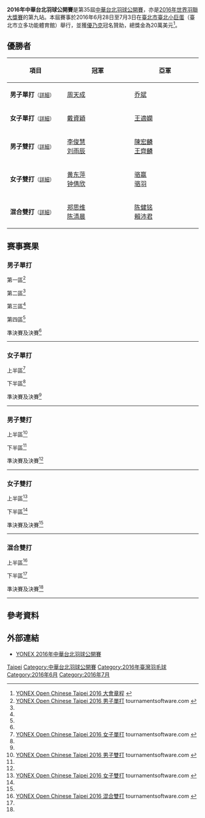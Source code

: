 {{noteTA|G1=Badminton}}
{{infobox badminton event
|name           = 2016年中華台北羽球公開賽
|image          = YONEX Open Chinese Taipei 2016.jpg
|size           = 250px
|dates          = 2016年6月28日－7月3日
|number_edition = 第35屆
|level          = 3A 
|prize_money    = 20萬美元
|location       = {{ROC}}[[臺北市|臺北市]]
|venue          = [[臺北小巨蛋|臺北小巨蛋]]
|previous       = 2015年中華台北羽球公開賽 
|next           = 2017年中華台北羽球公開賽 
}}
'''2016年中華台北羽球公開賽'''是第35屆[[中華台北羽球公開賽|中華台北羽球公開賽]]，亦是[[2016年世界羽聯大獎賽|2016年世界羽聯大獎賽]]的第九站。本屆賽事於2016年6月28日至7月3日在[[臺北市|臺北市]][[臺北小巨蛋|臺北小巨蛋]]（臺北市立多功能體育館）舉行，並獲[[優乃克|優乃克]]冠名贊助，總獎金為20萬美元<ref>[http://system.bwfbadminton.com/uploads/2016/03/29/YONEX%20Open%20Chinese%20Taipei%202016%20-%20Prospectus.pdf YONEX Open Chinese Taipei 2016 大會章程] {{Wayback|url=http://system.bwfbadminton.com/uploads/2016/03/29/YONEX%20Open%20Chinese%20Taipei%202016%20-%20Prospectus.pdf |date=20160822070536 }}{{en}}</ref>。

== 優勝者 ==
{| class=wikitable style="font-size:small"
!width="200"|項目
!width="250"|冠軍
!width="250"|亞軍
|-
|'''男子單打'''<small>（[[#男子單打|詳細]]）</small>
|{{flagicon|TPE}} [[周天成|周天成]]
|{{flagicon|CHN}} [[乔斌|乔斌]]
|-
|'''女子單打'''<small>（[[#女子單打|詳細]]）</small>
|{{flagicon|TPE}} [[戴資穎|戴資穎]]
|{{flagicon|CHN}} [[王適嫻|王適嫻]]
|-
|'''男子雙打'''<small>（[[#男子雙打|詳細]]）</small>
|{{flagicon|CHN}} [[李俊慧|李俊慧]]<br/>{{flagicon|CHN}} [[刘雨辰_(羽毛球运动员)|刘雨辰]]
|{{flagicon|TPE}} [[陳宏麟|陳宏麟]]<br/>{{flagicon|TPE}} [[王齊麟|王齊麟]]
|-
|'''女子雙打'''<small>（[[#女子雙打|詳細]]）</small>
|{{flagicon|CHN}} [[黄东萍|黄东萍]]<br/>{{flagicon|CHN}} [[钟倩欣|钟倩欣]]
|{{flagicon|CHN}} [[骆赢|骆赢]]<br/>{{flagicon|CHN}} [[骆羽|骆羽]]
|-
|'''混合雙打'''<small>（[[#混合雙打|詳細]]）</small>
|{{flagicon|CHN}} [[郑思维|郑思维]]<br/>{{flagicon|CHN}} [[陈清晨|陈清晨]]
|{{flagicon|MAS}} [[陈健铭|陈健铭]]<br/>{{flagicon|MAS}} [[賴沛君|賴沛君]]
|}

== 赛事赛果 ==
=== 男子單打 ===
;第一區<ref name="MS">[http://bwf.tournamentsoftware.com/sport/draw.aspx?id=1C8E8E79-B91A-4FA1-8C34-501F773D9294&draw=2 YONEX Open Chinese Taipei 2016 男子單打] {{Webarchive|url=https://archive.is/20160609075549/http://bwf.tournamentsoftware.com/sport/draw.aspx?id=1C8E8E79-B91A-4FA1-8C34-501F773D9294&draw=2 |date=2016-06-09 }} tournamentsoftware.com {{en}}</ref>
{{16TeamBracket-Compact-Tennis3
| RD3 = 十六強
| RD4 = 八強
| RD1-seed01=PFQ
| RD1-team01={{flagicon|TPE}} [[郭景弘|郭景弘]]
| RD1-score01-1=12
| RD1-score01-2=19
| RD1-score01-3=
| RD1-seed02=
| RD1-team02='''{{flagicon|MAS}} [[刘国伦|刘国伦]]
| RD1-score02-1='''21
| RD1-score02-2='''21
| RD1-score02-3=

| RD1-seed03=
| RD1-team03='''{{flagicon|TPE}} [[施貴鈞|施貴鈞]]
| RD1-score03-1=13
| RD1-score03-2='''21
| RD1-score03-3='''21
| RD1-seed04=
| RD1-team04={{flagicon|RSA}} [[雅各布·马列卡|雅各布·马列卡]]
| RD1-score04-1='''21
| RD1-score04-2=18
| RD1-score04-3=17

| RD1-seed05=13
| RD1-team05='''{{flagicon|MAS}} [[伊斯干达·祖卡奈因·再努丁|I·Z·再努丁]]
| RD1-score05-1='''21
| RD1-score05-2='''21
| RD1-score05-3=
| RD1-seed06=
| RD1-team06={{flagicon|INA}} [[菲尔曼·阿卜杜勒·科利克|F·A·科利克]]
| RD1-score06-1=19
| RD1-score06-2=11
| RD1-score06-3=

| RD1-seed07=
| RD1-team07='''{{flagicon|SIN}} [[黄梓良|黄梓良]]
| RD1-score07-1='''21
| RD1-score07-2='''21
| RD1-score07-3=
| RD1-seed08=Q8
| RD1-team08={{flagicon|TPE}} [[盧紀遠|盧紀遠]]
| RD1-score08-1=16
| RD1-score08-2=19
| RD1-score08-3=

| RD1-seed09=7
| RD1-team09={{flagicon|HKG}} [[胡贇|胡贇]]
| RD1-score09-1=13
| RD1-score09-2=8
| RD1-score09-3=
| RD1-seed10=
| RD1-team10='''{{flagicon|IND}} [[薩凡卡爾·戴伊|薩凡卡爾·戴伊]]
| RD1-score10-1='''21
| RD1-score10-2='''21
| RD1-score10-3=

| RD1-seed11=Q7
| RD1-team11={{flagicon|TPE}} [[羅濟瑜|羅濟瑜]]
| RD1-score11-1=17
| RD1-score11-2=17
| RD1-score11-3=
| RD1-seed12=
| RD1-team12='''{{nowrap|{{flagicon|RUS}} [[弗拉基米尔·马尔科夫|弗拉基米尔·马尔科夫]]}}
| RD1-score12-1='''21
| RD1-score12-2='''21
| RD1-score12-3=

| RD1-seed13=16
| RD1-team13='''{{flagicon|TPE}} [[王子維|王子維]]
| RD1-score13-1='''21
| RD1-score13-2='''21
| RD1-score13-3=
| RD1-seed14=
| RD1-team14={{flagicon|INA}} [[穆罕默德·巴尤·庞吉斯图|M·B·庞吉斯图]]
| RD1-score14-1=12
| RD1-score14-2=9
| RD1-score14-3=

| RD1-seed15=
| RD1-team15={{flagicon|TPE}} [[楊易祥|楊易祥]]
| RD1-score15-1=9
| RD1-score15-2=17
| RD1-score15-3=
| RD1-seed16=
| RD1-team16='''{{flagicon|THA}} [[科希特·佩尔帕达布|科希特·佩尔帕达布]]
| RD1-score16-1='''21
| RD1-score16-2='''21
| RD1-score16-3=

| RD2-seed01=
| RD2-team01='''{{flagicon|MAS}} [[刘国伦|刘国伦]]
| RD2-score01-1='''21
| RD2-score01-2='''21
| RD2-score01-3=
| RD2-seed02=
| RD2-team02={{flagicon|TPE}} [[施貴鈞|施貴鈞]]
| RD2-score02-1=18
| RD2-score02-2=14
| RD2-score02-3=

| RD2-seed03=13
| RD2-team03='''{{flagicon|MAS}} [[伊斯干达·祖卡奈因·再努丁|I·Z·再努丁]]
| RD2-score03-1='''21
| RD2-score03-2='''21
| RD2-score03-3=
| RD2-seed04=
| RD2-team04={{flagicon|SIN}} [[黄梓良|黄梓良]]
| RD2-score04-1=10
| RD2-score04-2=14
| RD2-score04-3=

| RD2-seed05=
| RD2-team05={{flagicon|IND}} [[薩凡卡爾·戴伊|薩凡卡爾·戴伊]]
| RD2-score05-1=8
| RD2-score05-2=10
| RD2-score05-3=
| RD2-seed06=
| RD2-team06='''{{nowrap|{{flagicon|RUS}} [[弗拉基米尔·马尔科夫|弗拉基米尔·马尔科夫]]}}
| RD2-score06-1='''21
| RD2-score06-2='''21
| RD2-score06-3=

| RD2-seed07=16
| RD2-team07={{flagicon|TPE}} [[王子維|王子維]]
| RD2-score07-1=16
| RD2-score07-2='''21
| RD2-score07-3=17
| RD2-seed08=
| RD2-team08='''{{flagicon|THA}} [[科希特·佩尔帕达布|科希特·佩尔帕达布]]
| RD2-score08-1='''21
| RD2-score08-2=19
| RD2-score08-3='''21

| RD3-seed01=
| RD3-team01={{flagicon|MAS}} [[刘国伦|刘国伦]]
| RD3-score01-1=21
| RD3-score01-2='''21
| RD3-score01-3=21
| RD3-seed02=13
| RD3-team02='''{{flagicon|MAS}} [[伊斯干达·祖卡奈因·再努丁|I·Z·再努丁]]
| RD3-score02-1='''23
| RD3-score02-2=19
| RD3-score02-3='''23

| RD3-seed03=
| RD3-team03={{nowrap|{{flagicon|RUS}} [[弗拉基米尔·马尔科夫|弗拉基米尔·马尔科夫]]}}
| RD3-score03-1='''21
| RD3-score03-2=16
| RD3-score03-3=10
| RD3-seed04=
| RD3-team04='''{{flagicon|THA}} [[科希特·佩尔帕达布|科希特·佩尔帕达布]]
| RD3-score04-1=7
| RD3-score04-2='''21
| RD3-score04-3='''21

| RD4-seed01=13
| RD4-team01='''{{flagicon|MAS}} [[伊斯干达·祖卡奈因·再努丁|I·Z·再努丁]]
| RD4-score01-1='''21
| RD4-score01-2='''21
| RD4-score01-3=
| RD4-seed02=
| RD4-team02={{nowrap|{{flagicon|THA}} [[科希特·佩尔帕达布|科希特·佩尔帕达布]]}}
| RD4-score02-1=17
| RD4-score02-2=18
| RD4-score02-3=
}}
;第二區<ref name="MS"/>
{{16TeamBracket-Compact-Tennis3
| RD3 = 十六強
| RD4 = 八強
| RD1-seed01=4
| RD1-team01='''{{flagicon|CHN}} [[田厚威|田厚威]]
| RD1-score01-1='''21
| RD1-score01-2='''21
| RD1-score01-3=
| RD1-seed02=
| RD1-team02={{flagicon|INA}} [[Henrikho_Kho_Wibowo|H K Wibowo]]
| RD1-score02-1=8
| RD1-score02-2=7
| RD1-score02-3=

| RD1-seed03=
| RD1-team03='''{{flagicon|MAS}} [[陳俊翔|陳俊翔]]
| RD1-score03-1='''21
| RD1-score03-2='''21
| RD1-score03-3=
| RD1-seed04=PFQ
| RD1-team04={{flagicon|THA}} [[梅克·那农吉德|梅克·那农吉德]]
| RD1-score04-1=19
| RD1-score04-2=17
| RD1-score04-3=

| RD1-seed05=10
| RD1-team05='''{{flagicon|HKG}} [[黃永棋|黃永棋]]
| RD1-score05-1='''21
| RD1-score05-2='''21
| RD1-score05-3=
| RD1-seed06=
| RD1-team06={{flagicon|MAS}} [[郑健祥|郑健祥]]
| RD1-score06-1=8
| RD1-score06-2=4
| RD1-score06-3=

| RD1-seed07=
| RD1-team07={{nowrap|{{flagicon|THA}} [[阿杜拉奇·南库|阿杜拉奇·南库]]}}
| RD1-score07-1=20
| RD1-score07-2='''21
| RD1-score07-3=16
| RD1-seed08=
| RD1-team08='''{{flagicon|TPE}} [[許瑞廷|許瑞廷]]
| RD1-score08-1='''22
| RD1-score08-2=10
| RD1-score08-3='''21

| RD1-seed09=5
| RD1-team09='''{{flagicon|TPE}} [[周天成|周天成]]
| RD1-score09-1='''21
| RD1-score09-2='''21
| RD1-score09-3=
| RD1-seed10=
| RD1-team10={{flagicon|INA}} [[菲克里·伊桑迪·哈德马迪|F·I·哈德马迪]]
| RD1-score10-1=12
| RD1-score10-2=8
| RD1-score10-3=

| RD1-seed11=
| RD1-team11={{flagicon|TPE}} [[程柏偉|程柏偉]]
| RD1-score11-1='''22
| RD1-score11-2=19
| RD1-score11-3=19
| RD1-seed12=
| RD1-team12='''{{flagicon|MAS}} [[吳業振|吳業振]]
| RD1-score12-1=20
| RD1-score12-2='''21
| RD1-score12-3='''21

| RD1-seed13=9
| RD1-team13='''{{flagicon|THA}} [[文萨·波萨那|文萨·波萨那]]
| RD1-score13-1='''21
| RD1-score13-2='''21
| RD1-score13-3=
| RD1-seed14=
| RD1-team14={{flagicon|KOR}} [[徐承宰|徐承宰]]
| RD1-score14-1=18
| RD1-score14-2=18
| RD1-score14-3=

| RD1-seed15=
| RD1-team15={{flagicon|MAS}} [[張崴烽|張崴烽]]
| RD1-score15-1=17
| RD1-score15-2=13
| RD1-score15-3=
| RD1-seed16=
| RD1-team16='''{{flagicon|CHN}} [[黄宇翔|黄宇翔]]
| RD1-score16-1='''21
| RD1-score16-2='''21
| RD1-score16-3=

| RD2-seed01=4
| RD2-team01='''{{flagicon|CHN}} [[田厚威|田厚威]]
| RD2-score01-1='''21
| RD2-score01-2='''21
| RD2-score01-3=
| RD2-seed02=
| RD2-team02={{flagicon|MAS}} [[陳俊翔|陳俊翔]]
| RD2-score02-1=12
| RD2-score02-2=10
| RD2-score02-3=

| RD2-seed03=10
| RD2-team03='''{{flagicon|HKG}} [[黃永棋|黃永棋]]
| RD2-score03-1='''21
| RD2-score03-2='''21
| RD2-score03-3=
| RD2-seed04=
| RD2-team04={{flagicon|TPE}} [[許瑞廷|許瑞廷]]
| RD2-score04-1=11
| RD2-score04-2=8
| RD2-score04-3=

| RD2-seed05=5
| RD2-team05='''{{flagicon|TPE}} [[周天成|周天成]]
| RD2-score05-1='''21
| RD2-score05-2='''21
| RD2-score05-3=
| RD2-seed06=
| RD2-team06={{flagicon|MAS}} [[吳業振|吳業振]]
| RD2-score06-1=14
| RD2-score06-2=18
| RD2-score06-3=

| RD2-seed07=9
| RD2-team07='''{{nowrap|{{flagicon|THA}} [[文萨·波萨那|文萨·波萨那]]}}
| RD2-score07-1='''21
| RD2-score07-2='''21
| RD2-score07-3=
| RD2-seed08=
| RD2-team08={{flagicon|CHN}} [[黄宇翔|黄宇翔]]
| RD2-score08-1=14
| RD2-score08-2=18
| RD2-score08-3=

| RD3-seed01=4
| RD3-team01={{flagicon|CHN}} [[田厚威|田厚威]]
| RD3-score01-1=18
| RD3-score01-2=10
| RD3-score01-3=
| RD3-seed02=10
| RD3-team02='''{{flagicon|HKG}} [[黃永棋|黃永棋]]
| RD3-score02-1='''21
| RD3-score02-2='''21
| RD3-score02-3=

| RD3-seed03=5
| RD3-team03='''{{flagicon|TPE}} [[周天成|周天成]]
| RD3-score03-1='''21
| RD3-score03-2='''21
| RD3-score03-3=
| RD3-seed04=9
| RD3-team04={{nowrap|{{flagicon|THA}} [[文萨·波萨那|文萨·波萨那]]}}
| RD3-score04-1=16
| RD3-score04-2=11
| RD3-score04-3=

| RD4-seed01=10
| RD4-team01={{flagicon|HKG}} [[黃永棋|黃永棋]]
| RD4-score01-1='''21
| RD4-score01-2=22
| RD4-score01-3=18
| RD4-seed02=5
| RD4-team02='''{{flagicon|TPE}} [[周天成|周天成]]
| RD4-score02-1=19
| RD4-score02-2='''24
| RD4-score02-3='''21
}}
;第三區<ref name="MS"/>
{{16TeamBracket-Compact-Tennis3
| RD3 = 十六強
| RD4 = 八強
| RD1-seed01=
| RD1-team01={{nowrap|{{flagicon|IND}} [[考沙爾·達爾馬默|考沙爾·達爾馬默]]}}
| RD1-score01-1=11
| RD1-score01-2=9
| RD1-score01-3=
| RD1-seed02=
| RD1-team02='''{{flagicon|CHN}} [[石宇奇|石宇奇]]
| RD1-score02-1='''21
| RD1-score02-2='''21
| RD1-score02-3=

| RD1-seed03=Q6
| RD1-team03='''{{flagicon|TPE}} [[朱漢晝|朱漢晝]]
| RD1-score03-1=
| RD1-score03-2=
| RD1-score03-3=
| RD1-seed04=15
| RD1-team04={{nowrap|{{flagicon|IND}} [[萨米尔·维尔马|萨米尔·维尔马]] (退賽)}}
| RD1-score04-1=
| RD1-score04-2=
| RD1-score04-3=

| RD1-seed05=Q1
| RD1-team05={{flagicon|HKG}} [[李澤瑋|李澤瑋]]
| RD1-score05-1=9
| RD1-score05-2=14
| RD1-score05-3=
| RD1-seed06=
| RD1-team06='''{{flagicon|HKG}} [[李卓耀|李卓耀]]
| RD1-score06-1='''21
| RD1-score06-2='''21
| RD1-score06-3=

| RD1-seed07=
| RD1-team07={{flagicon|IND}} [[斯瑞亚斯·贾斯瓦|斯瑞亚斯·贾斯瓦]]
| RD1-score07-1='''21
| RD1-score07-2=20
| RD1-score07-3=15
| RD1-seed08=8
| RD1-team08='''{{flagicon|HKG}} [[魏楠|魏楠]]
| RD1-score08-1=19
| RD1-score08-2='''22
| RD1-score08-3='''21

| RD1-seed09=
| RD1-team09={{flagicon|TPE}} [[呂家弘|呂家弘]]
| RD1-score09-1=10
| RD1-score09-2=11
| RD1-score09-3=
| RD1-seed10=
| RD1-team10='''{{flagicon|IND}} [[阿布舍克·埃爾加|阿布舍克·埃爾加]]
| RD1-score10-1='''21
| RD1-score10-2='''21
| RD1-score10-3=

| RD1-seed11=
| RD1-team11={{flagicon|TPE}} [[李佳豪|李佳豪]]
| RD1-score11-1=17
| RD1-score11-2=20
| RD1-score11-3=
| RD1-seed12=12
| RD1-team12='''{{flagicon|THA}} [[达农沙·森颂汶素|达农沙·森颂汶素]]
| RD1-score12-1='''21
| RD1-score12-2='''22
| RD1-score12-3=

| RD1-seed13=Q2
| RD1-team13={{flagicon|TPE}} [[鄧世華|鄧世華]]
| RD1-score13-1=14
| RD1-score13-2=15
| RD1-score13-3=
| RD1-seed14=
| RD1-team14='''{{flagicon|MAS}} [[吳順發|吳順發]]
| RD1-score14-1='''21
| RD1-score14-2='''21
| RD1-score14-3=

| RD1-seed15=Q5
| RD1-team15='''{{flagicon|TPE}} [[薛軒億|薛軒億]]
| RD1-score15-1='''21
| RD1-score15-2='''21
| RD1-score15-3=
| RD1-seed16=PFQ
| RD1-team16={{flagicon|KOR}} [[Ha_Young_Woong|Ha Young Woong]]
| RD1-score16-1=14
| RD1-score16-2=17
| RD1-score16-3=

| RD2-seed01=
| RD2-team01='''{{flagicon|CHN}} [[石宇奇|石宇奇]]
| RD2-score01-1='''21
| RD2-score01-2='''21
| RD2-score01-3=
| RD2-seed02=Q6
| RD2-team02={{flagicon|TPE}} [[朱漢晝|朱漢晝]]
| RD2-score02-1=14
| RD2-score02-2=9
| RD2-score02-3=

| RD2-seed03=
| RD2-team03={{flagicon|HKG}} [[李卓耀|李卓耀]]
| RD2-score03-1='''21
| RD2-score03-2=14
| RD2-score03-3=17
| RD2-seed04=8
| RD2-team04='''{{flagicon|HKG}} [[魏楠|魏楠]]
| RD2-score04-1=14
| RD2-score04-2='''21
| RD2-score04-3='''21

| RD2-seed05=
| RD2-team05={{flagicon|IND}} [[阿布舍克·埃爾加|阿布舍克·埃爾加]]
| RD2-score05-1=18
| RD2-score05-2=17
| RD2-score05-3=
| RD2-seed06=12
| RD2-team06='''{{nowrap|{{flagicon|THA}} [[达农沙·森颂汶素|达农沙·森颂汶素]]}}
| RD2-score06-1='''21
| RD2-score06-2='''21
| RD2-score06-3=

| RD2-seed07=
| RD2-team07={{flagicon|MAS}} [[吳順發|吳順發]]
| RD2-score07-1=15
| RD2-score07-2=16
| RD2-score07-3=
| RD2-seed08=Q5
| RD2-team08='''{{flagicon|TPE}} [[薛軒億|薛軒億]]
| RD2-score08-1='''21
| RD2-score08-2='''21
| RD2-score08-3=

| RD3-seed01=
| RD3-team01={{flagicon|CHN}} [[石宇奇|石宇奇]]
| RD3-score01-1=19
| RD3-score01-2='''21
| RD3-score01-3=19
| RD3-seed02=8
| RD3-team02='''{{flagicon|HKG}} [[魏楠|魏楠]]
| RD3-score02-1='''21
| RD3-score02-2=6
| RD3-score02-3='''21

| RD3-seed03=12
| RD3-team03='''{{nowrap|{{flagicon|THA}} [[达农沙·森颂汶素|达农沙·森颂汶素]]}}
| RD3-score03-1=12
| RD3-score03-2='''21
| RD3-score03-3='''21
| RD3-seed04=Q5
| RD3-team04={{flagicon|TPE}} [[薛軒億|薛軒億]]
| RD3-score04-1='''21
| RD3-score04-2=17
| RD3-score04-3=14

| RD4-seed01=8
| RD4-team01={{flagicon|HKG}} [[魏楠|魏楠]]
| RD4-score01-1='''21
| RD4-score01-2=13
| RD4-score01-3=17
| RD4-seed02=12
| RD4-team02='''{{nowrap|{{flagicon|THA}} [[达农沙·森颂汶素|达农沙·森颂汶素]]}}
| RD4-score02-1=18
| RD4-score02-2='''21
| RD4-score02-3='''21
}}
;第四區<ref name="MS"/>
{{16TeamBracket-Compact-Tennis3
| RD3 = 十六強
| RD4 = 八強
| RD1-seed01=
| RD1-team01='''{{flagicon|TPE}} [[楊智勛|楊智勛]]
| RD1-score01-1='''21
| RD1-score01-2='''21
| RD1-score01-3=
| RD1-seed02=Q3
| RD1-team02={{flagicon|TPE}} [[梁華竣|梁華竣]]
| RD1-score02-1=16
| RD1-score02-2=16
| RD1-score02-3=

| RD1-seed03=
| RD1-team03='''{{flagicon|CHN}} [[乔斌|乔斌]]
| RD1-score03-1='''21
| RD1-score03-2='''21
| RD1-score03-3=
| RD1-seed04=11
| RD1-team04={{flagicon|TPE}} [[許仁豪|許仁豪]]
| RD1-score04-1=16
| RD1-score04-2=14
| RD1-score04-3=

| RD1-seed05=
| RD1-team05='''{{nowrap|{{flagicon|MAS}} [[阿里夫阿都拉迪夫|阿里夫阿都拉迪夫]]}}
| RD1-score05-1='''21
| RD1-score05-2='''21
| RD1-score05-3=
| RD1-seed06=
| RD1-team06={{flagicon|TPE}} [[戚又仁|戚又仁]]
| RD1-score06-1=18
| RD1-score06-2=17
| RD1-score06-3=

| RD1-seed07=
| RD1-team07={{flagicon|IND}} [[沙鲁巴·维尔马|沙鲁巴·维尔马]]
| RD1-score07-1=16
| RD1-score07-2='''21
| RD1-score07-3=15
| RD1-seed08=6
| RD1-team08='''{{flagicon|HKG}} [[伍家朗|伍家朗]]
| RD1-score08-1='''21
| RD1-score08-2=11
| RD1-score08-3='''21

| RD1-seed09=
| RD1-team09='''{{flagicon|KOR}} [[許侊熙|許侊熙]]
| RD1-score09-1=18
| RD1-score09-2='''21
| RD1-score09-3='''21
| RD1-seed10=
| RD1-team10={{flagicon|INA}} [[安德烈·马尔滕|安德烈·马尔滕]]
| RD1-score10-1='''21
| RD1-score10-2=13
| RD1-score10-3=11

| RD1-seed11=
| RD1-team11='''{{flagicon|TPE}} [[林祐賢|林祐賢]]
| RD1-score11-1=17
| RD1-score11-2='''21
| RD1-score11-3='''21
| RD1-seed12=14
| RD1-team12={{flagicon|INA}} [[索尼·昆科罗|索尼·昆科罗]]
| RD1-score12-1='''21
| RD1-score12-2=8
| RD1-score12-3=18

| RD1-seed13=Q4
| RD1-team13='''{{flagicon|MAS}} [[陈德翰|陈德翰]]
| RD1-score13-1=''3
| RD1-score13-2=
| RD1-score13-3=
| RD1-seed14=
| RD1-team14={{flagicon|TPE}} [[林家翾|林家翾]] (中途退出)
| RD1-score14-1=''1
| RD1-score14-2=
| RD1-score14-3=

| RD1-seed15=
| RD1-team15={{flagicon|KOR}} [[金東勳|金東勳]]
| RD1-score15-1=19
| RD1-score15-2='''23
| RD1-score15-3=17
| RD1-seed16=PFQ
| RD1-team16='''{{flagicon|TPE}} [[楊智傑|楊智傑]]
| RD1-score16-1='''21
| RD1-score16-2=21
| RD1-score16-3='''21

| RD2-seed01=
| RD2-team01={{flagicon|TPE}} [[楊智勛|楊智勛]]
| RD2-score01-1=12
| RD2-score01-2=7
| RD2-score01-3=
| RD2-seed02=
| RD2-team02='''{{flagicon|CHN}} [[乔斌|乔斌]]
| RD2-score02-1='''21
| RD2-score02-2='''21
| RD2-score02-3=

| RD2-seed03=
| RD2-team03={{nowrap|{{flagicon|MAS}} [[阿里夫阿都拉迪夫|阿里夫阿都拉迪夫]]}}
| RD2-score03-1=17
| RD2-score03-2=8
| RD2-score03-3=
| RD2-seed04=6
| RD2-team04='''{{flagicon|HKG}} [[伍家朗|伍家朗]]
| RD2-score04-1='''21
| RD2-score04-2='''21
| RD2-score04-3=

| RD2-seed05=
| RD2-team05={{flagicon|KOR}} [[許侊熙|許侊熙]]
| RD2-score05-1=17
| RD2-score05-2=15
| RD2-score05-3=
| RD2-seed06=
| RD2-team06='''{{flagicon|TPE}} [[林祐賢|林祐賢]]
| RD2-score06-1='''21
| RD2-score06-2='''21
| RD2-score06-3=

| RD2-seed07=Q4
| RD2-team07={{flagicon|MAS}} [[陈德翰|陈德翰]]
| RD2-score07-1=10
| RD2-score07-2=11
| RD2-score07-3=
| RD2-seed08=PFQ
| RD2-team08='''{{flagicon|TPE}} [[楊智傑|楊智傑]]
| RD2-score08-1='''21
| RD2-score08-2='''21
| RD2-score08-3=

| RD3-seed01=
| RD3-team01='''{{flagicon|CHN}} [[乔斌|乔斌]]
| RD3-score01-1='''21
| RD3-score01-2='''21
| RD3-score01-3=
| RD3-seed02=6
| RD3-team02={{flagicon|HKG}} [[伍家朗|伍家朗]]
| RD3-score02-1=12
| RD3-score02-2=10
| RD3-score02-3=

| RD3-seed03=
| RD3-team03='''{{flagicon|TPE}} [[林祐賢|林祐賢]]
| RD3-score03-1=18
| RD3-score03-2='''21
| RD3-score03-3='''21
| RD3-seed04=PFQ
| RD3-team04={{flagicon|TPE}} [[楊智傑|楊智傑]]
| RD3-score04-1='''21
| RD3-score04-2=14
| RD3-score04-3=17

| RD4-seed01=
| RD4-team01='''{{flagicon|CHN}} [[乔斌|乔斌]]
| RD4-score01-1='''21
| RD4-score01-2='''21
| RD4-score01-3=
| RD4-seed02=
| RD4-team02={{flagicon|TPE}} [[林祐賢|林祐賢]]
| RD4-score02-1=11
| RD4-score02-2=18
| RD4-score02-3=
}}
;準決賽及決賽<ref name="MS"/>
{{4TeamBracket-Tennis3-v2
| team-width=200
| RD1-seed1=13
| RD1-team1={{nowrap|{{flagicon|MAS}} [[伊斯干达·祖卡奈因·再努丁|伊斯干达·祖卡奈因·再努丁]]}}
| RD1-score1-1=16
| RD1-score1-2=10
| RD1-score1-3=
| RD1-seed2=5
| RD1-team2='''{{flagicon|TPE}} [[周天成|周天成]]
| RD1-score2-1='''21
| RD1-score2-2='''21
| RD1-score2-3=

| RD1-seed3=12
| RD1-team3={{flagicon|THA}} [[达农沙·森颂汶素|达农沙·森颂汶素]]
| RD1-score3-1=11
| RD1-score3-2=16
| RD1-score3-3=
| RD1-seed4=
| RD1-team4='''{{flagicon|CHN}} [[乔斌|乔斌]]
| RD1-score4-1='''21
| RD1-score4-2='''21
| RD1-score4-3=

| RD2-seed1=5
| RD2-team1='''{{flagicon|TPE}} [[周天成|周天成]]
| RD2-score1-1='''21
| RD2-score1-2='''21
| RD2-score1-3=
| RD2-seed2=
| RD2-team2={{flagicon|CHN}} [[乔斌|乔斌]]
| RD2-score2-1=18
| RD2-score2-2=17
| RD2-score2-3=
}}
----

=== 女子單打 ===
;上半區<ref name="WS">[http://bwf.tournamentsoftware.com/sport/draw.aspx?id=1C8E8E79-B91A-4FA1-8C34-501F773D9294&draw=4 YONEX Open Chinese Taipei 2016 女子單打] {{Webarchive|url=https://archive.is/20160609165419/http://bwf.tournamentsoftware.com/sport/draw.aspx?id=1C8E8E79-B91A-4FA1-8C34-501F773D9294&draw=4 |date=2016-06-09 }} tournamentsoftware.com {{en}}</ref>
{{16TeamBracket-Compact-Tennis3
| RD1-seed01=1
| RD1-team01='''{{flagicon|CHN}} [[王適嫻|王適嫻]]
| RD1-score01-1='''21
| RD1-score01-2='''21
| RD1-score01-3=
| RD1-seed02=Q4
| RD1-team02={{flagicon|TPE}} [[洪詩涵_(羽毛球運動員)|洪詩涵]]
| RD1-score02-1=14
| RD1-score02-2=16
| RD1-score02-3=

| RD1-seed03=PFQ
| RD1-team03={{flagicon|AUS}} [[譚凱勻|譚凱勻]]
| RD1-score03-1=10
| RD1-score03-2=10
| RD1-score03-3=
| RD1-seed04=Q3
| RD1-team04='''{{flagicon|KOR}} [[金羅英_(1991年生羽毛球運動員)|金羅英]]
| RD1-score04-1='''21
| RD1-score04-2='''21
| RD1-score04-3=

| RD1-seed05=6
| RD1-team05='''{{nowrap|{{flagicon|THA}} [[布桑兰·恩布鲁庞|布桑兰·恩布鲁庞]]}}
| RD1-score05-1='''21
| RD1-score05-2=18
| RD1-score05-3='''21
| RD1-seed06=
| RD1-team06={{flagicon|TPE}} [[江美慧|江美慧]]
| RD1-score06-1=12
| RD1-score06-2='''21
| RD1-score06-3=11

| RD1-seed07=
| RD1-team07='''{{flagicon|CHN}} [[陈雨菲|陈雨菲]]
| RD1-score07-1='''21
| RD1-score07-2='''21
| RD1-score07-3=
| RD1-seed08=
| RD1-team08={{flagicon|INA}} [[菲特里亚尼|菲特里亚尼]]
| RD1-score08-1=14
| RD1-score08-2=16
| RD1-score08-3=

| RD1-seed09=4
| RD1-team09='''{{flagicon|CHN}} [[何冰娇|何冰娇]]
| RD1-score09-1='''21
| RD1-score09-2=23
| RD1-score09-3='''21
| RD1-seed10=
| RD1-team10={{flagicon|TPE}} [[陳曉歡|陳曉歡]]
| RD1-score10-1=19
| RD1-score10-2='''25
| RD1-score10-3=10

| RD1-seed11=
| RD1-team11='''{{flagicon|HKG}} [[葉姵延|葉姵延]]
| RD1-score11-1='''21
| RD1-score11-2='''21
| RD1-score11-3=
| RD1-seed12=
| RD1-team12={{flagicon|KOR}} [[金效旻|金效旻]]
| RD1-score12-1=19
| RD1-score12-2=14
| RD1-score12-3=

| RD1-seed13=7
| RD1-team13='''{{flagicon|TPE}} [[白馭珀|白馭珀]]
| RD1-score13-1='''21
| RD1-score13-2='''21
| RD1-score13-3=
| RD1-seed14=
| RD1-team14={{flagicon|THA}} [[素尼达·革通|素尼达·革通]]
| RD1-score14-1=16
| RD1-score14-2=7
| RD1-score14-3=

| RD1-seed15=Q2
| RD1-team15={{flagicon|TPE}} [[周士君|周士君]]
| RD1-score15-1=19
| RD1-score15-2='''21
| RD1-score15-3=18
| RD1-seed16=
| RD1-team16='''{{flagicon|THA}} [[蓬帕威·磋楚翁|蓬帕威·磋楚翁]]
| RD1-score16-1='''21
| RD1-score16-2=16
| RD1-score16-3='''21

| RD2-seed01=1
| RD2-team01='''{{flagicon|CHN}} [[王適嫻|王適嫻]]
| RD2-score01-1='''21
| RD2-score01-2=19
| RD2-score01-3='''21
| RD2-seed02=Q3
| RD2-team02={{flagicon|KOR}} [[金羅英_(1991年生羽毛球運動員)|金羅英]]
| RD2-score02-1=11
| RD2-score02-2='''21
| RD2-score02-3=12

| RD2-seed03=6
| RD2-team03={{nowrap|{{flagicon|THA}} [[布桑兰·恩布鲁庞|布桑兰·恩布鲁庞]]}}
| RD2-score03-1=18
| RD2-score03-2=18
| RD2-score03-3=
| RD2-seed04=
| RD2-team04='''{{flagicon|CHN}} [[陈雨菲|陈雨菲]]
| RD2-score04-1='''21
| RD2-score04-2='''21
| RD2-score04-3=

| RD2-seed05=4
| RD2-team05='''{{flagicon|CHN}} [[何冰娇|何冰娇]]
| RD2-score05-1=19
| RD2-score05-2='''21
| RD2-score05-3='''21
| RD2-seed06=
| RD2-team06={{flagicon|HKG}} [[葉姵延|葉姵延]]
| RD2-score06-1='''21
| RD2-score06-2=18
| RD2-score06-3=14

| RD2-seed07=7
| RD2-team07={{flagicon|TPE}} [[白馭珀|白馭珀]]
| RD2-score07-1='''21
| RD2-score07-2=20
| RD2-score07-3=18
| RD2-seed08=
| RD2-team08='''{{flagicon|THA}} [[蓬帕威·磋楚翁|蓬帕威·磋楚翁]]
| RD2-score08-1=14
| RD2-score08-2='''22
| RD2-score08-3='''21

| RD3-seed01=1
| RD3-team01='''{{flagicon|CHN}} [[王適嫻|王適嫻]]
| RD3-score01-1='''21
| RD3-score01-2='''21
| RD3-score01-3=
| RD3-seed02=
| RD3-team02={{flagicon|CHN}} [[陈雨菲|陈雨菲]]
| RD3-score02-1=15
| RD3-score02-2=9
| RD3-score02-3=

| RD3-seed03=4
| RD3-team03={{flagicon|CHN}} [[何冰娇|何冰娇]]
| RD3-score03-1=8
| RD3-score03-2='''21
| RD3-score03-3='''21
| RD3-seed04=
| RD3-team04={{nowrap|{{flagicon|THA}} [[蓬帕威·磋楚翁|蓬帕威·磋楚翁]]}}
| RD3-score04-1='''21
| RD3-score04-2=14
| RD3-score04-3=8

| RD4-seed01=1
| RD4-team01='''{{nowrap|{{flagicon|CHN}} [[王適嫻|王適嫻]]}}
| RD4-score01-1='''21
| RD4-score01-2=17
| RD4-score01-3='''21
| RD4-seed02=4
| RD4-team02={{flagicon|CHN}} [[何冰娇|何冰娇]]
| RD4-score02-1=18
| RD4-score02-2='''21
| RD4-score02-3=18
}}
;下半區<ref name="WS"/>
{{16TeamBracket-Compact-Tennis3
| RD1-seed01=
| RD1-team01='''{{flagicon|INA}} [[迪娜·迪亚·阿尤丝丁|D·D·阿尤丝丁]]
| RD1-score01-1='''21
| RD1-score01-2=''0
| RD1-score01-3=
| RD1-seed02=
| RD1-team02={{flagicon|TPE}} [[李佳馨|李佳馨]] (中途退出)
| RD1-score02-1=7
| RD1-score02-2=''0
| RD1-score02-3=

| RD1-seed03=
| RD1-team03={{flagicon|SIN}} [[梁晓宇|梁晓宇]]
| RD1-score03-1=18
| RD1-score03-2=15
| RD1-score03-3=
| RD1-seed04=8
| RD1-team04='''{{flagicon|THA}} [[妮查恩·金达蓬|妮查恩·金达蓬]]
| RD1-score04-1='''21
| RD1-score04-2='''21
| RD1-score04-3=

| RD1-seed05=
| RD1-team05={{flagicon|IND}} [[布滕普拉伊尔·钱德里卡·图拉西|P·C·图拉西]]
| RD1-score05-1='''21
| RD1-score05-2=15
| RD1-score05-3=18
| RD1-seed06=
| RD1-team06='''{{flagicon|INA}} [[哈娜·拉曼迪尼|哈娜·拉曼迪尼]]
| RD1-score06-1=17
| RD1-score06-2='''21
| RD1-score06-3='''21

| RD1-seed07=
| RD1-team07={{flagicon|AUS}} [[陳煊渝|陳煊渝]]
| RD1-score07-1=9
| RD1-score07-2=16
| RD1-score07-3=
| RD1-seed08=3
| RD1-team08='''{{flagicon|CHN}} [[孙瑜_(羽毛球运动员)|孫瑜]]
| RD1-score08-1='''21
| RD1-score08-2='''21
| RD1-score08-3=

| RD1-seed09=
| RD1-team09={{flagicon|TPE}} [[宋硕芸|宋硕芸]]
| RD1-score09-1=13
| RD1-score09-2=8
| RD1-score09-3=
| RD1-seed10=
| RD1-team10='''{{flagicon|MAS}} [[何艷美|何艷美]]
| RD1-score10-1='''21
| RD1-score10-2='''21
| RD1-score10-3=

| RD1-seed11=
| RD1-team11='''{{flagicon|KOR}} [[李張美|李張美]]
| RD1-score11-1='''21
| RD1-score11-2='''21
| RD1-score11-3=
| RD1-seed12=5
| RD1-team12={{nowrap|{{flagicon|THA}} [[蓬迪·布拉那巴硕|蓬迪·布拉那巴硕]]}}
| RD1-score12-1=15
| RD1-score12-2=12
| RD1-score12-3=

| RD1-seed13=
| RD1-team13={{flagicon|TPE}} [[許雅晴|許雅晴]]
| RD1-score13-1=17
| RD1-score13-2=16
| RD1-score13-3=
| RD1-seed14=Q1
| RD1-team14='''{{flagicon|CHN}} [[高昉洁|高昉洁]]
| RD1-score14-1='''21
| RD1-score14-2='''21
| RD1-score14-3=

| RD1-seed15=
| RD1-team15={{flagicon|HKG}} [[張雁宜|張雁宜]]
| RD1-score15-1=11
| RD1-score15-2=11
| RD1-score15-3=
| RD1-seed16=2
| RD1-team16='''{{flagicon|TPE}} [[戴資穎|戴資穎]]
| RD1-score16-1='''21
| RD1-score16-2='''21
| RD1-score16-3=

| RD2-seed01=
| RD2-team01={{flagicon|INA}} [[迪娜·迪亚·阿尤丝丁|D·D·阿尤丝丁]]
| RD2-score01-1=12
| RD2-score01-2=10
| RD2-score01-3=
| RD2-seed02=8
| RD2-team02='''{{nowrap|{{flagicon|THA}} [[妮查恩·金达蓬|妮查恩·金达蓬]]}}
| RD2-score02-1='''21
| RD2-score02-2='''21
| RD2-score02-3=

| RD2-seed03=
| RD2-team03={{flagicon|INA}} [[哈娜·拉曼迪尼|哈娜·拉曼迪尼]]
| RD2-score03-1=5
| RD2-score03-2=6
| RD2-score03-3=
| RD2-seed04=3
| RD2-team04='''{{flagicon|CHN}} [[孙瑜_(羽毛球运动员)|孫瑜]]
| RD2-score04-1='''21
| RD2-score04-2='''21
| RD2-score04-3=

| RD2-seed05=
| RD2-team05='''{{flagicon|MAS}} [[何艷美|何艷美]]
| RD2-score05-1='''21
| RD2-score05-2=8
| RD2-score05-3='''21
| RD2-seed06=
| RD2-team06={{flagicon|KOR}} [[李張美|李張美]]
| RD2-score06-1=18
| RD2-score06-2='''21
| RD2-score06-3=18

| RD2-seed07=Q1
| RD2-team07={{flagicon|CHN}} [[高昉洁|高昉洁]]
| RD2-score07-1=15
| RD2-score07-2=11
| RD2-score07-3=
| RD2-seed08=2
| RD2-team08='''{{flagicon|TPE}} [[戴資穎|戴資穎]]
| RD2-score08-1='''21
| RD2-score08-2='''21
| RD2-score08-3=

| RD3-seed01=8
| RD3-team01='''{{nowrap|{{flagicon|THA}} [[妮查恩·金达蓬|妮查恩·金达蓬]]}}
| RD3-score01-1='''21
| RD3-score01-2='''21
| RD3-score01-3=
| RD3-seed02=3
| RD3-team02={{flagicon|CHN}} [[孙瑜_(羽毛球运动员)|孫瑜]]
| RD3-score02-1=19
| RD3-score02-2=19
| RD3-score02-3=

| RD3-seed03=
| RD3-team03={{flagicon|MAS}} [[何艷美|何艷美]]
| RD3-score03-1=9
| RD3-score03-2=12
| RD3-score03-3=
| RD3-seed04=2
| RD3-team04='''{{flagicon|TPE}} [[戴資穎|戴資穎]]
| RD3-score04-1='''21
| RD3-score04-2='''21
| RD3-score04-3=

| RD4-seed01=8
| RD4-team01={{nowrap|{{flagicon|THA}} [[妮查恩·金达蓬|妮查恩·金达蓬]]}}
| RD4-score01-1=14
| RD4-score01-2=15
| RD4-score01-3=
| RD4-seed02=2
| RD4-team02='''{{flagicon|TPE}} [[戴資穎|戴資穎]]
| RD4-score02-1='''21
| RD4-score02-2='''21
| RD4-score02-3=
}}

;準決賽及決賽<ref name="WS"/>
{{4TeamBracket-Tennis3-v2
| team-width=200
| RD1-seed1=1
| RD1-team1='''{{flagicon|CHN}} [[王適嫻|王適嫻]]
| RD1-score1-1='''21
| RD1-score1-2=17
| RD1-score1-3='''21
| RD1-seed2=4
| RD1-team2={{flagicon|CHN}} [[何冰娇|何冰娇]]
| RD1-score2-1=18
| RD1-score2-2='''21
| RD1-score2-3=18

| RD1-seed3=8
| RD1-team3={{flagicon|THA}} [[妮查恩·金达蓬|妮查恩·金达蓬]]
| RD1-score3-1=14
| RD1-score3-2=15
| RD1-score3-3=
| RD1-seed4=2
| RD1-team4='''{{flagicon|TPE}} [[戴資穎|戴資穎]]
| RD1-score4-1='''21
| RD1-score4-2='''21
| RD1-score4-3=

| RD2-seed1=1
| RD2-team1={{flagicon|CHN}} [[王適嫻|王適嫻]]
| RD2-score1-1=21
| RD2-score1-2=6
| RD2-score1-3=
| RD2-seed2=2
| RD2-team2='''{{flagicon|TPE}} [[戴資穎|戴資穎]]
| RD2-score2-1='''23
| RD2-score2-2='''21
| RD2-score2-3=
}}
----

=== 男子雙打 ===
;上半區<ref name="MD">[http://bwf.tournamentsoftware.com/sport/draw.aspx?id=1C8E8E79-B91A-4FA1-8C34-501F773D9294&draw=6 YONEX Open Chinese Taipei 2016 男子雙打] {{Wayback|url=http://bwf.tournamentsoftware.com/sport/draw.aspx?id=1C8E8E79-B91A-4FA1-8C34-501F773D9294&draw=6 |date=20170329112744 }} tournamentsoftware.com {{en}}</ref>
{{16TeamBracket-Compact-Tennis3
| RD1-seed01=1
| RD1-team01='''{{flagicon|CHN}} [[李俊慧|李俊慧]]<br/> {{flagicon|CHN}} [[刘雨辰_(羽毛球运动员)|刘雨辰]]
| RD1-score01-1='''23
| RD1-score01-2='''21
| RD1-score01-3=
| RD1-seed02=
| RD1-team02={{flagicon|TPE}} [[廖冠皓|廖冠皓]]<br/> {{flagicon|TPE}} [[呂佳彬|呂佳彬]]
| RD1-score02-1=21
| RD1-score02-2=16
| RD1-score02-3=

| RD1-seed03=Q2
| RD1-team03='''{{flagicon|MAS}} [[林钦华|林钦华]]<br/> {{flagicon|MAS}} [[王健國|王健國]]
| RD1-score03-1='''21
| RD1-score03-2='''21
| RD1-score03-3=
| RD1-seed04=
| RD1-team04={{nowrap|{{flagicon|THA}} [[颂蓬·阿努里达亚翁|颂蓬·阿努里达亚翁]]<br/> {{flagicon|THA}} [[Chaloempon_Charoenkitamorn|C Charoenkitamorn]]}}
| RD1-score04-1=10
| RD1-score04-2=15
| RD1-score04-3=

| RD1-seed05=7
| RD1-team05={{flagicon|TPE}} [[李哲輝|李哲輝]]<br/> {{flagicon|TPE}} [[李洋_(羽毛球運動員)|李洋]]
| RD1-score05-1=14
| RD1-score05-2=19
| RD1-score05-3=
| RD1-seed06=
| RD1-team06='''{{flagicon|INA}} [[哈迪安托|哈迪安托]]<br/> {{flagicon|INA}} [[凯纳斯·阿迪·哈迪安托|K·A·哈迪安托]]
| RD1-score06-1='''21
| RD1-score06-2='''21
| RD1-score06-3=

| RD1-seed07=
| RD1-team07='''{{flagicon|TPE}} [[劉韋辰_(羽毛球運動員)|劉韋辰]]<br/> {{flagicon|TPE}} [[楊博涵|楊博涵]]
| RD1-score07-1='''21
| RD1-score07-2=15
| RD1-score07-3='''21
| RD1-seed08=
| RD1-team08={{flagicon|KOR}} [[鄭義錫|鄭義錫]]<br/> {{flagicon|KOR}} [[金大恩_(羽毛球運動員)|金大恩]]
| RD1-score08-1=16
| RD1-score08-2='''21
| RD1-score08-3=17

| RD1-seed09=3
| RD1-team09='''{{flagicon|TPE}} [[李勝木|李勝木]]<br/> {{flagicon|TPE}} [[蔡佳欣|蔡佳欣]]
| RD1-score09-1=19
| RD1-score09-2='''21
| RD1-score09-3='''21
| RD1-seed10=
| RD1-team10={{flagicon|HKG}} [[陳子傑|陳子傑]]<br/> {{flagicon|HKG}} [[羅卓謙|羅卓謙]]
| RD1-score10-1='''21
| RD1-score10-2=9
| RD1-score10-3=16

| RD1-seed11=Q1
| RD1-team11={{flagicon|MAS}} [[努·穆罕默德·阿茲林·阿尤布|N·M·A·阿尤布]]<br/> {{flagicon|MAS}} [[Jagdish_Singh|Jagdish Singh]]
| RD1-score11-1=12
| RD1-score11-2=12
| RD1-score11-3=
| RD1-seed12=
| RD1-team12='''{{flagicon|INA}} [[瓦赫尤·那亚卡·阿亚·邦卡亚尼拉|W·N·A·邦卡亚尼拉]]<br/> {{flagicon|INA}} [[哈菲兹·费萨尔|哈菲兹·费萨尔]]
| RD1-score12-1='''21
| RD1-score12-2='''21
| RD1-score12-3=

| RD1-seed13=6
| RD1-team13='''{{flagicon|THA}} [[博丁·伊沙拉|博丁·伊沙拉]]<br/> {{flagicon|THA}} [[尼迪蓬·潘普佩克|尼迪蓬·潘普佩克]]
| RD1-score13-1='''21
| RD1-score13-2='''21
| RD1-score13-3=
| RD1-seed14=Q3
| RD1-team14={{flagicon|HKG}} [[鍾瀚霖|鍾瀚霖]]<br/> {{flagicon|HKG}} [[譚進希|譚進希]]
| RD1-score14-1=15
| RD1-score14-2=16
| RD1-score14-3=

| RD1-seed15=
| RD1-team15='''{{flagicon|MAS}} [[云天豪|云天豪]]<br/> {{flagicon|MAS}} [[张国祥_(羽毛球运动员)|張國祥]]
| RD1-score15-1='''21
| RD1-score15-2='''22
| RD1-score15-3=
| RD1-seed16=
| RD1-team16={{flagicon|TPE}} [[林上凱|林上凱]]<br/> {{flagicon|TPE}} [[盧敬堯|盧敬堯]]
| RD1-score16-1=15
| RD1-score16-2=20
| RD1-score16-3=

| RD2-seed01=1
| RD2-team01='''{{flagicon|CHN}} [[李俊慧|李俊慧]]<br/> {{flagicon|CHN}} [[刘雨辰_(羽毛球运动员)|刘雨辰]]
| RD2-score01-1='''21
| RD2-score01-2='''21
| RD2-score01-3=
| RD2-seed02=Q2
| RD2-team02={{flagicon|MAS}} [[林钦华|林钦华]]<br/> {{flagicon|MAS}} [[王健國|王健國]]
| RD2-score02-1=17
| RD2-score02-2=19
| RD2-score02-3=

| RD2-seed03=
| RD2-team03='''{{flagicon|INA}} [[哈迪安托|哈迪安托]]<br/> {{flagicon|INA}} [[凯纳斯·阿迪·哈迪安托|K·A·哈迪安托]]
| RD2-score03-1='''21
| RD2-score03-2='''21
| RD2-score03-3=
| RD2-seed04=
| RD2-team04={{flagicon|TPE}} [[劉韋辰_(羽毛球運動員)|劉韋辰]]<br/> {{flagicon|TPE}} [[楊博涵|楊博涵]]
| RD2-score04-1=13
| RD2-score04-2=19
| RD2-score04-3=

| RD2-seed05=3
| RD2-team05='''{{flagicon|TPE}} [[李勝木|李勝木]]<br/> {{flagicon|TPE}} [[蔡佳欣|蔡佳欣]]
| RD2-score05-1='''21
| RD2-score05-2='''25
| RD2-score05-3=
| RD2-seed06=
| RD2-team06={{nowrap|{{flagicon|INA}} [[瓦赫尤·那亚卡·阿亚·邦卡亚尼拉|W·N·A·邦卡亚尼拉]]<br/> {{flagicon|INA}} [[哈菲兹·费萨尔|哈菲兹·费萨尔]]}}
| RD2-score06-1=13
| RD2-score06-2=23
| RD2-score06-3=

| RD2-seed07=6
| RD2-team07='''{{flagicon|THA}} [[博丁·伊沙拉|博丁·伊沙拉]]<br/> {{flagicon|THA}} [[尼迪蓬·潘普佩克|尼迪蓬·潘普佩克]]
| RD2-score07-1='''21
| RD2-score07-2=19
| RD2-score07-3='''21
| RD2-seed08=
| RD2-team08={{flagicon|MAS}} [[云天豪|云天豪]]<br/> {{flagicon|MAS}} [[张国祥_(羽毛球运动员)|張國祥]]
| RD2-score08-1=15
| RD2-score08-2='''21
| RD2-score08-3=16

| RD3-seed01=1
| RD3-team01='''{{flagicon|CHN}} [[李俊慧|李俊慧]]<br/> {{flagicon|CHN}} [[刘雨辰_(羽毛球运动员)|刘雨辰]]
| RD3-score01-1=19
| RD3-score01-2='''21
| RD3-score01-3='''21
| RD3-seed02=
| RD3-team02={{flagicon|INA}} [[哈迪安托|哈迪安托]]<br/> {{flagicon|INA}} [[凯纳斯·阿迪·哈迪安托|K·A·哈迪安托]]
| RD3-score02-1='''21
| RD3-score02-2=5
| RD3-score02-3=13

| RD3-seed03=3
| RD3-team03='''{{flagicon|TPE}} [[李勝木|李勝木]]<br/> {{flagicon|TPE}} [[蔡佳欣|蔡佳欣]]
| RD3-score03-1='''21
| RD3-score03-2=16
| RD3-score03-3='''21
| RD3-seed04=6
| RD3-team04={{nowrap|{{flagicon|THA}} [[博丁·伊沙拉|博丁·伊沙拉]]<br/> {{flagicon|THA}} [[尼迪蓬·潘普佩克|尼迪蓬·潘普佩克]]}}
| RD3-score04-1=17
| RD3-score04-2='''21
| RD3-score04-3=15

| RD4-seed01=1
| RD4-team01='''{{nowrap|{{flagicon|CHN}} [[李俊慧|李俊慧]]<br/> {{flagicon|CHN}} [[刘雨辰_(羽毛球运动员)|刘雨辰]]}}
| RD4-score01-1='''21
| RD4-score01-2='''21
| RD4-score01-3=
| RD4-seed02=3
| RD4-team02={{flagicon|TPE}} [[李勝木|李勝木]]<br/> {{flagicon|TPE}} [[蔡佳欣|蔡佳欣]]
| RD4-score02-1=15
| RD4-score02-2=19
| RD4-score02-3=
}}
;下半區<ref name="MD"/>
{{16TeamBracket-Compact-Tennis3
| RD1-seed01=
| RD1-team01='''{{flagicon|INA}} [[法贾·阿尔弗兰|法贾·阿尔弗兰]]<br/> {{flagicon|INA}} [[穆罕默德·里安·阿利安托|M·R·阿利安托]]
| RD1-score01-1='''21
| RD1-score01-2='''23
| RD1-score01-3=
| RD1-seed02=Q4
| RD1-team02={{flagicon|KOR}} [[裴權瑛|裴權瑛]]<br/> {{flagicon|KOR}} [[Kim_Deok_Young|Kim Deok Young]]
| RD1-score02-1=17
| RD1-score02-2=21
| RD1-score02-3=

| RD1-seed03=
| RD1-team03='''{{flagicon|TPE}} [[廖敏竣|廖敏竣]]<br/> {{flagicon|TPE}} [[曾敏豪|曾敏豪]]
| RD1-score03-1='''21
| RD1-score03-2=''16
| RD1-score03-3=
| RD1-seed04=8
| RD1-team04={{flagicon|INA}} [[亨德拉·阿普利达·古纳万|H·A·古纳万]] (中途退出)<br/> {{flagicon|INA}} [[马尔基斯·基多|马尔基斯·基多]]
| RD1-score04-1=18
| RD1-score04-2=''13
| RD1-score04-3=

| RD1-seed05=
| RD1-team05={{nowrap|{{flagicon|THA}} [[Noppanai_Singrueang|N Singrueang]]<br/> {{flagicon|THA}} [[帕利亚瓦特·松努阿姆|帕利亚瓦特·松努阿姆]] (中途退出)}}
| RD1-score05-1=9
| RD1-score05-2=''4
| RD1-score05-3=
| RD1-seed06=
| RD1-team06='''{{flagicon|KOR}} [[催率圭|催率圭]]<br/> {{flagicon|KOR}} [[金載煥|金載煥]]
| RD1-score06-1='''21
| RD1-score06-2=''10
| RD1-score06-3=

| RD1-seed07=
| RD1-team07={{flagicon|THA}} [[万纳瓦·安布苏万|万纳瓦·安布苏万]]<br/> {{flagicon|THA}} [[提恩·伊斯里亚内特|提恩·伊斯里亚内特]]
| RD1-score07-1=11
| RD1-score07-2=12
| RD1-score07-3=
| RD1-seed08=4
| RD1-team08='''{{flagicon|TPE}} [[陳宏麟|陳宏麟]]<br/> {{flagicon|TPE}} [[王齊麟|王齊麟]]
| RD1-score08-1='''21
| RD1-score08-2='''21
| RD1-score08-3=

| RD1-seed09=
| RD1-team09='''{{flagicon|TPE}} [[蘇敬恒_(羽毛球運動員)|蘇敬恒]]<br/> {{flagicon|TPE}} [[楊博軒|楊博軒]]
| RD1-score09-1='''21
| RD1-score09-2='''21
| RD1-score09-3=
| RD1-seed10=
| RD1-team10={{flagicon|HKG}} [[柯展聰|柯展聰]]<br/> {{flagicon|HKG}} [[鄧俊文|鄧俊文]]
| RD1-score10-1=15
| RD1-score10-2=19
| RD1-score10-3=

| RD1-seed11=
| RD1-team11={{flagicon|TPE}} [[張課琦|張課琦]]<br/> {{flagicon|TPE}} [[梁睿緯|梁睿緯]]
| RD1-score11-1=14
| RD1-score11-2='''23
| RD1-score11-3=15
| RD1-seed12=5
| RD1-team12='''{{flagicon|CHN}} [[黄凯祥|黄凯祥]]<br/> {{flagicon|CHN}} [[郑思维|郑思维]]
| RD1-score12-1='''21
| RD1-score12-2=21
| RD1-score12-3='''21

| RD1-seed13=
| RD1-team13='''{{flagicon|MAS}} [[王耀新|王耀新]]<br> {{flagicon|MAS}} [[张御宇|张御宇]]
| RD1-score13-1='''21
| RD1-score13-2='''21
| RD1-score13-3=
| RD1-seed14=
| RD1-team14={{flagicon|INA}} [[Hantoro|Hantoro]]<br/> {{flagicon|INA}} [[约翰奈斯·伦迪·苏吉亚托|Y·R·苏吉亚托]]
| RD1-score14-1=10
| RD1-score14-2=8
| RD1-score14-3=

| RD1-seed15=
| RD1-team15={{flagicon|TPE}} [[林家佑|林家佑]]<br/> {{flagicon|TPE}} [[巫孝霖|巫孝霖]]
| RD1-score15-1=13
| RD1-score15-2='''21
| RD1-score15-3=17
| RD1-seed16=2
| RD1-team16='''{{flagicon|MAS}} [[吳蔚昇|吳蔚昇]]<br/> {{flagicon|MAS}} [[陳蔚強|陳蔚強]]
| RD1-score16-1='''21
| RD1-score16-2=16
| RD1-score16-3='''21

| RD2-seed01=
| RD2-team01='''{{nowrap|{{flagicon|INA}} [[法贾·阿尔弗兰|法贾·阿尔弗兰]]<br/> {{flagicon|INA}} [[穆罕默德·里安·阿利安托|M·R·阿利安托]]}}
| RD2-score01-1='''21
| RD2-score01-2='''21
| RD2-score01-3=
| RD2-seed02=
| RD2-team02={{flagicon|TPE}} [[廖敏竣|廖敏竣]]<br/> {{flagicon|TPE}} [[曾敏豪|曾敏豪]]
| RD2-score02-1=17
| RD2-score02-2=19
| RD2-score02-3=

| RD2-seed03=
| RD2-team03={{flagicon|KOR}} [[催率圭|催率圭]]<br/> {{flagicon|KOR}} [[金載煥|金載煥]]
| RD2-score03-1=20
| RD2-score03-2=18
| RD2-score03-3=
| RD2-seed04=4
| RD2-team04='''{{flagicon|TPE}} [[陳宏麟|陳宏麟]]<br/> {{flagicon|TPE}} [[王齊麟|王齊麟]]
| RD2-score04-1='''22
| RD2-score04-2='''21
| RD2-score04-3=

| RD2-seed05=
| RD2-team05={{flagicon|TPE}} [[蘇敬恒_(羽毛球運動員)|蘇敬恒]]<br/> {{flagicon|TPE}} [[楊博軒|楊博軒]]
| RD2-score05-1=20
| RD2-score05-2=18
| RD2-score05-3=
| RD2-seed06=5
| RD2-team06='''{{flagicon|CHN}} [[黄凯祥|黄凯祥]]<br/> {{flagicon|CHN}} [[郑思维|郑思维]]
| RD2-score06-1='''22
| RD2-score06-2='''21
| RD2-score06-3=

| RD2-seed07=
| RD2-team07={{flagicon|MAS}} [[王耀新|王耀新]]<br> {{flagicon|MAS}} [[张御宇|张御宇]]
| RD2-score07-1=19
| RD2-score07-2=18
| RD2-score07-3=
| RD2-seed08=2
| RD2-team08='''{{flagicon|MAS}} [[吳蔚昇|吳蔚昇]]<br/> {{flagicon|MAS}} [[陳蔚強|陳蔚強]]
| RD2-score08-1='''21
| RD2-score08-2='''21
| RD2-score08-3=

| RD3-seed01=
| RD3-team01={{nowrap|{{flagicon|INA}} [[法贾·阿尔弗兰|法贾·阿尔弗兰]]<br/> {{flagicon|INA}} [[穆罕默德·里安·阿利安托|M·R·阿利安托]]}}
| RD3-score01-1=23
| RD3-score01-2=20
| RD3-score01-3=
| RD3-seed02=4
| RD3-team02='''{{flagicon|TPE}} [[陳宏麟|陳宏麟]]<br/> {{flagicon|TPE}} [[王齊麟|王齊麟]]
| RD3-score02-1='''25
| RD3-score02-2='''22
| RD3-score02-3=

| RD3-seed03=5
| RD3-team03='''{{flagicon|CHN}} [[黄凯祥|黄凯祥]]<br/> {{flagicon|CHN}} [[郑思维|郑思维]]
| RD3-score03-1='''21
| RD3-score03-2='''21
| RD3-score03-3=
| RD3-seed04=2
| RD3-team04={{flagicon|MAS}} [[吳蔚昇|吳蔚昇]]<br/> {{flagicon|MAS}} [[陳蔚強|陳蔚強]]
| RD3-score04-1=14
| RD3-score04-2=19
| RD3-score04-3=

| RD4-seed01=4
| RD4-team01='''{{flagicon|TPE}} [[陳宏麟|陳宏麟]]<br/> {{flagicon|TPE}} [[王齊麟|王齊麟]]
| RD4-score01-1='''21
| RD4-score01-2=21
| RD4-score01-3='''21
| RD4-seed02=5
| RD4-team02={{flagicon|CHN}} [[黄凯祥|黄凯祥]]<br/> {{flagicon|CHN}} [[郑思维|郑思维]]
| RD4-score02-1=15
| RD4-score02-2='''23
| RD4-score02-3=16
}}

;準決賽及決賽<ref name="MD"/>
{{4TeamBracket-Tennis3-v2
| team-width=200
| RD1-seed1=1
| RD1-team1='''{{flagicon|CHN}} [[李俊慧|李俊慧]]<br/> {{flagicon|CHN}} [[刘雨辰_(羽毛球运动员)|刘雨辰]]
| RD1-score1-1='''21
| RD1-score1-2='''21
| RD1-score1-3=
| RD1-seed2=3
| RD1-team2={{flagicon|TPE}} [[李勝木|李勝木]]<br/> {{flagicon|TPE}} [[蔡佳欣|蔡佳欣]]
| RD1-score2-1=15
| RD1-score2-2=19
| RD1-score2-3=

| RD1-seed3=4
| RD1-team3='''{{flagicon|TPE}} [[陳宏麟|陳宏麟]]<br/> {{flagicon|TPE}} [[王齊麟|王齊麟]]
| RD1-score3-1='''21
| RD1-score3-2=21
| RD1-score3-3='''21
| RD1-seed4=5
| RD1-team4={{flagicon|CHN}} [[黄凯祥|黄凯祥]]<br/> {{flagicon|CHN}} [[郑思维|郑思维]]
| RD1-score4-1=15
| RD1-score4-2='''23
| RD1-score4-3=16

| RD2-seed1=1
| RD2-team1='''{{flagicon|CHN}} [[李俊慧|李俊慧]]<br/> {{flagicon|CHN}} [[刘雨辰_(羽毛球运动员)|刘雨辰]]
| RD2-score1-1='''21
| RD2-score1-2=17
| RD2-score1-3='''24
| RD2-seed2=4
| RD2-team2={{flagicon|TPE}} [[陳宏麟|陳宏麟]]<br/> {{flagicon|TPE}} [[王齊麟|王齊麟]]
| RD2-score2-1=17
| RD2-score2-2='''21
| RD2-score2-3=22
}}
----

=== 女子雙打 ===
;上半區<ref name="WD">[http://bwf.tournamentsoftware.com/sport/draw.aspx?id=1C8E8E79-B91A-4FA1-8C34-501F773D9294&draw=7 YONEX Open Chinese Taipei 2016 女子雙打] {{Wayback|url=http://bwf.tournamentsoftware.com/sport/draw.aspx?id=1C8E8E79-B91A-4FA1-8C34-501F773D9294&draw=7 |date=20170329112736 }} tournamentsoftware.com {{en}}</ref>
{{16TeamBracket-Compact-Tennis3
| RD1-seed01=1
| RD1-team01='''{{flagicon|CHN}} [[骆赢|骆赢]]<br/> {{flagicon|CHN}} [[骆羽|骆羽]]
| RD1-score01-1=
| RD1-score01-2=
| RD1-score01-3=
| RD1-seed02=
| RD1-team02=輪空
| RD1-score02-1=
| RD1-score02-2=
| RD1-score02-3=

| RD1-seed03=
| RD1-team03={{flagicon|KOR}} [[蔡侑玎|蔡侑玎]] (退賽)<br/> {{flagicon|KOR}} [[金志垣|金志垣]]
| RD1-score03-1=
| RD1-score03-2=
| RD1-score03-3=
| RD1-seed04=
| RD1-team04={{flagicon|INA}} [[英吉娅·西塔·阿凡达|A·S·阿凡达]] (退賽)<br/> {{flagicon|INA}} [[马哈德维·伊斯特拉尼·尼·克图特|M·I·N·克图特]]
| RD1-score04-1=
| RD1-score04-2=
| RD1-score04-3=

| RD1-seed05=
| RD1-team05='''{{flagicon|KOR}} [[金慧麟|金慧麟]]<br/> {{flagicon|KOR}} [[柳海媛|柳海媛]]
| RD1-score05-1='''21
| RD1-score05-2='''21
| RD1-score05-3=
| RD1-seed06=
| RD1-team06={{flagicon|HKG}} [[吳詠瑢|吳詠瑢]]<br/> {{flagicon|HKG}} [[袁倩瀅|袁倩瀅]]
| RD1-score06-1=10
| RD1-score06-2=8
| RD1-score06-3=

| RD1-seed07=
| RD1-team07={{nowrap|{{flagicon|INA}} [[Natasha_Herloardjo|Natasha Herloardjo]]<br/> {{flagicon|INA}} [[Rofahadah_Supriadi_Putri|R S Putri]]}}
| RD1-score07-1=13
| RD1-score07-2=11
| RD1-score07-3=
| RD1-seed08=
| RD1-team08='''{{flagicon|TPE}} [[張雅涵|張雅涵]]<br/> {{flagicon|TPE}} [[郭浴雯|郭浴雯]]
| RD1-score08-1='''21
| RD1-score08-2='''21
| RD1-score08-3=

| RD1-seed09=4
| RD1-team09='''{{flagicon|MAS}} [[許嘉雯|許嘉雯]]<br/> {{flagicon|MAS}} [[溫可微|溫可微]]
| RD1-score09-1=
| RD1-score09-2=
| RD1-score09-3=
| RD1-seed10=
| RD1-team10=輪空
| RD1-score10-1=
| RD1-score10-2=
| RD1-score10-3=

| RD1-seed11=
| RD1-team11={{flagicon|TPE}} [[謝沛蓁|謝沛蓁]]<br/> {{flagicon|TPE}} [[吳玓蓉|吳玓蓉]]
| RD1-score11-1=17
| RD1-score11-2=16
| RD1-score11-3=
| RD1-seed12=
| RD1-team12='''{{nowrap|{{flagicon|THA}} [[查亚倪·查拉查兰|查亚倪·查拉查兰]]<br/> {{flagicon|THA}} [[帕泰玛斯·门翁|帕泰玛斯·门翁]]}}
| RD1-score12-1='''21
| RD1-score12-2='''21
| RD1-score12-3=

| RD1-seed13=
| RD1-team13='''{{flagicon|TPE}} [[胡綾芳|胡綾芳]]<br/> {{flagicon|TPE}} [[李芷蓁|李芷蓁]]
| RD1-score13-1='''21
| RD1-score13-2='''21
| RD1-score13-3=
| RD1-seed14=
| RD1-team14={{flagicon|MAC}} [[關紫玲|關紫玲]]<br/> {{flagicon|MAC}} [[吳穎嗣|吳穎嗣]]
| RD1-score14-1=11
| RD1-score14-2=7
| RD1-score14-3=

| RD1-seed15=
| RD1-team15={{flagicon|THA}} [[Sararat_Chueboca|Sararat Chueboca]]<br/> {{flagicon|THA}} [[查斯妮·戈内帕|查斯妮·戈内帕]]
| RD1-score15-1=17
| RD1-score15-2=10
| RD1-score15-3=
| RD1-seed16=
| RD1-team16='''{{flagicon|TPE}} [[陳思妤|陳思妤]]<br/> {{flagicon|TPE}} [[林純妤|林純妤]]
| RD1-score16-1='''21
| RD1-score16-2='''21
| RD1-score16-3=

| RD2-seed01=1
| RD2-team01='''{{flagicon|CHN}} [[骆赢|骆赢]]<br/> {{flagicon|CHN}} [[骆羽|骆羽]]
| RD2-score01-1=
| RD2-score01-2=
| RD2-score01-3=
| RD2-seed02=
| RD2-team02=輪空
| RD2-score02-1=
| RD2-score02-2=
| RD2-score02-3=

| RD2-seed03=
| RD2-team03='''{{flagicon|KOR}} [[金慧麟|金慧麟]]<br/> {{flagicon|KOR}} [[柳海媛|柳海媛]]
| RD2-score03-1=19
| RD2-score03-2='''21
| RD2-score03-3='''21
| RD2-seed04=
| RD2-team04={{flagicon|TPE}} [[張雅涵|張雅涵]]<br/> {{flagicon|TPE}} [[郭浴雯|郭浴雯]]
| RD2-score04-1='''21
| RD2-score04-2=10
| RD2-score04-3=5

| RD2-seed05=4
| RD2-team05={{flagicon|MAS}} [[許嘉雯|許嘉雯]]<br/> {{flagicon|MAS}} [[溫可微|溫可微]]
| RD2-score05-1='''21
| RD2-score05-2=14
| RD2-score05-3=14
| RD2-seed06=
| RD2-team06='''{{nowrap|{{flagicon|THA}} [[查亚倪·查拉查兰|查亚倪·查拉查兰]]<br/> {{flagicon|THA}} [[帕泰玛斯·门翁|帕泰玛斯·门翁]]}}
| RD2-score06-1=17
| RD2-score06-2='''21
| RD2-score06-3='''21

| RD2-seed07=
| RD2-team07={{flagicon|TPE}} [[胡綾芳|胡綾芳]]<br/> {{flagicon|TPE}} [[李芷蓁|李芷蓁]]
| RD2-score07-1=14
| RD2-score07-2=13
| RD2-score07-3=
| RD2-seed08=
| RD2-team08='''{{flagicon|TPE}} [[陳思妤|陳思妤]]<br/> {{flagicon|TPE}} [[林純妤|林純妤]]
| RD2-score08-1='''21
| RD2-score08-2='''21
| RD2-score08-3=

| RD3-seed01=1
| RD3-team01='''{{flagicon|CHN}} [[骆赢|骆赢]]<br/> {{flagicon|CHN}} [[骆羽|骆羽]]
| RD3-score01-1='''21
| RD3-score01-2='''21
| RD3-score01-3=
| RD3-seed02=
| RD3-team02={{flagicon|KOR}} [[金慧麟|金慧麟]]<br/> {{flagicon|KOR}} [[柳海媛|柳海媛]]
| RD3-score02-1=17
| RD3-score02-2=15
| RD3-score02-3=

| RD3-seed03=
| RD3-team03='''{{nowrap|{{flagicon|THA}} [[查亚倪·查拉查兰|查亚倪·查拉查兰]]<br/> {{flagicon|THA}} [[帕泰玛斯·门翁|帕泰玛斯·门翁]]}}
| RD3-score03-1='''21
| RD3-score03-2='''21
| RD3-score03-3=
| RD3-seed04=
| RD3-team04={{flagicon|TPE}} [[陳思妤|陳思妤]]<br/> {{flagicon|TPE}} [[林純妤|林純妤]]
| RD3-score04-1=16
| RD3-score04-2=17
| RD3-score04-3=

| RD4-seed01=1
| RD4-team01={{flagicon|CHN}} [[骆赢|骆赢]]<br/> {{flagicon|CHN}} [[骆羽|骆羽]]
| RD4-score01-1='''22
| RD4-score01-2='''21
| RD4-score01-3=
| RD4-seed02=
| RD4-team02={{nowrap|{{flagicon|THA}} [[查亚倪·查拉查兰|查亚倪·查拉查兰]]<br/> {{flagicon|THA}} [[帕泰玛斯·门翁|帕泰玛斯·门翁]]}}
| RD4-score02-1=20
| RD4-score02-2=19
| RD4-score02-3=
}}
;下半區<ref name="WD"/>
{{16TeamBracket-Compact-Tennis3
| RD1-seed01=
| RD1-team01='''{{flagicon|INA}} [[蒂亚拉·罗萨莉娅·努莱达赫|T·R·努莱达赫]]<br/> {{flagicon|INA}} [[里基·艾美莉雅·普拉蒂普塔|R·A·普拉蒂普塔]]
| RD1-score01-1='''21
| RD1-score01-2='''21
| RD1-score01-3=
| RD1-seed02=
| RD1-team02={{flagicon|HKG}} [[張櫻美|張櫻美]]<br/> {{flagicon|HKG}} [[范嘉茵|范嘉茵]]
| RD1-score02-1=13
| RD1-score02-2=10
| RD1-score02-3=

| RD1-seed03=
| RD1-team03={{flagicon|TPE}} [[陳曉歡|陳曉歡]]<br/> {{flagicon|TPE}} [[黃美菁|黃美菁]]
| RD1-score03-1=11
| RD1-score03-2=17
| RD1-score03-3=
| RD1-seed04=
| RD1-team04='''{{flagicon|HKG}} [[吳芷柔|吳芷柔]]<br/> {{flagicon|HKG}} [[楊雅婷|楊雅婷]]
| RD1-score04-1='''21
| RD1-score04-2='''21
| RD1-score04-3=

| RD1-seed05=
| RD1-team05={{flagicon|TPE}} [[姜凱心|姜凱心]]<br/> {{flagicon|TPE}} [[吳芳茜|吳芳茜]]
| RD1-score05-1=12
| RD1-score05-2=10
| RD1-score05-3=
| RD1-seed06=
| RD1-team06='''{{flagicon|CHN}} [[黄东萍|黄东萍]]<br/> {{flagicon|CHN}} [[钟倩欣|钟倩欣]]
| RD1-score06-1='''21
| RD1-score06-2='''21
| RD1-score06-3=

| RD1-seed07=
| RD1-team07=輪空
| RD1-score07-1=
| RD1-score07-2=
| RD1-score07-3=
| RD1-seed08=3
| RD1-team08='''{{nowrap|{{flagicon|THA}} [[宗功攀·吉迪特拉恭|宗功攀·吉迪特拉恭]]<br/> {{flagicon|THA}} [[拉温达·巴宗哉|拉温达·巴宗哉]]}}
| RD1-score08-1=
| RD1-score08-2=
| RD1-score08-3=

| RD1-seed09=
| RD1-team09={{flagicon|TPE}} [[許雅晴|許雅晴]]<br/> {{flagicon|TPE}} [[白馭珀|白馭珀]]
| RD1-score09-1=19
| RD1-score09-2='''21
| RD1-score09-3=12
| RD1-seed10=
| RD1-team10='''{{flagicon|MAS}} [[鄒美君|鄒美君]]<br/> {{flagicon|MAS}} [[李明艷|李明艷]]
| RD1-score10-1='''21
| RD1-score10-2=13
| RD1-score10-3='''21

| RD1-seed11=
| RD1-team11='''{{flagicon|KOR}} [[高我羅|高我羅]]<br/> {{flagicon|KOR}} [[孔熙容|孔熙容]]
| RD1-score11-1=19
| RD1-score11-2='''21
| RD1-score11-3='''22
| RD1-seed12=
| RD1-team12={{flagicon|TPE}} [[林琬清|林琬清]]<br/> {{flagicon|TPE}} [[林筱閔|林筱閔]]
| RD1-score12-1='''21
| RD1-score12-2=14
| RD1-score12-3=20

| RD1-seed13=
| RD1-team13={{flagicon|TPE}} [[程琪雅|程琪雅]]<br> {{flagicon|TPE}} [[程郁捷|程郁捷]]
| RD1-score13-1=12
| RD1-score13-2=13
| RD1-score13-3=
| RD1-seed14=
| RD1-team14='''{{flagicon|INA}} [[德拉·德斯迪亚拉·哈里斯|D·D·哈里斯]]<br/> {{flagicon|INA}} [[罗西尔塔·伊卡·普特里·萨里|R·E·普特里·萨里]]
| RD1-score14-1='''21
| RD1-score14-2='''21
| RD1-score14-3=

| RD1-seed15=
| RD1-team15=輪空
| RD1-score15-1=
| RD1-score15-2=
| RD1-score15-3=
| RD1-seed16=2
| RD1-team16='''{{flagicon|CHN}} [[陈清晨|陈清晨]]<br/> {{flagicon|CHN}} [[贾一凡|贾一凡]]
| RD1-score16-1=
| RD1-score16-2=
| RD1-score16-3=

| RD2-seed01=
| RD2-team01='''{{flagicon|INA}} [[蒂亚拉·罗萨莉娅·努莱达赫|T·R·努莱达赫]]<br/> {{flagicon|INA}} [[里基·艾美莉雅·普拉蒂普塔|R·A·普拉蒂普塔]]
| RD2-score01-1='''22
| RD2-score01-2='''21
| RD2-score01-3=
| RD2-seed02=
| RD2-team02={{flagicon|HKG}} [[吳芷柔|吳芷柔]]<br/> {{flagicon|HKG}} [[楊雅婷|楊雅婷]]
| RD2-score02-1=20
| RD2-score02-2=17
| RD2-score02-3=

| RD2-seed03=
| RD2-team03='''{{flagicon|CHN}} [[黄东萍|黄东萍]]<br/> {{flagicon|CHN}} [[钟倩欣|钟倩欣]]
| RD2-score03-1='''21
| RD2-score03-2='''21
| RD2-score03-3=
| RD2-seed04=3
| RD2-team04={{nowrap|{{flagicon|THA}} [[宗功攀·吉迪特拉恭|宗功攀·吉迪特拉恭]]<br/> {{flagicon|THA}} [[拉温达·巴宗哉|拉温达·巴宗哉]]}}
| RD2-score04-1=17
| RD2-score04-2=19
| RD2-score04-3=

| RD2-seed05=
| RD2-team05={{flagicon|MAS}} [[鄒美君|鄒美君]]<br/> {{flagicon|MAS}} [[李明艷|李明艷]]
| RD2-score05-1=10
| RD2-score05-2=11
| RD2-score05-3=
| RD2-seed06=
| RD2-team06='''{{flagicon|KOR}} [[高我羅|高我羅]]<br/> {{flagicon|KOR}} [[孔熙容|孔熙容]]
| RD2-score06-1='''21
| RD2-score06-2='''21
| RD2-score06-3=

| RD2-seed07=
| RD2-team07={{flagicon|INA}} [[德拉·德斯迪亚拉·哈里斯|D·D·哈里斯]]<br/> {{flagicon|INA}} [[罗西尔塔·伊卡·普特里·萨里|R·E·普特里·萨里]]
| RD2-score07-1=11
| RD2-score07-2=9
| RD2-score07-3=
| RD2-seed08=2
| RD2-team08='''{{flagicon|CHN}} [[陈清晨|陈清晨]]<br/> {{flagicon|CHN}} [[贾一凡|贾一凡]]
| RD2-score08-1='''21
| RD2-score08-2='''21
| RD2-score08-3=

| RD3-seed01=
| RD3-team01={{nowrap|{{flagicon|INA}} [[蒂亚拉·罗萨莉娅·努莱达赫|T·R·努莱达赫]]<br/> {{flagicon|INA}} [[里基·艾美莉雅·普拉蒂普塔|R·A·普拉蒂普塔]]}}
| RD3-score01-1=10
| RD3-score01-2='''21
| RD3-score01-3=17
| RD3-seed02=
| RD3-team02='''{{flagicon|CHN}} [[黄东萍|黄东萍]]<br/> {{flagicon|CHN}} [[钟倩欣|钟倩欣]]
| RD3-score02-1='''21
| RD3-score02-2=16
| RD3-score02-3='''21

| RD3-seed03=
| RD3-team03={{flagicon|KOR}} [[高我羅|高我羅]]<br/> {{flagicon|KOR}} [[孔熙容|孔熙容]]
| RD3-score03-1=16
| RD3-score03-2=11
| RD3-score03-3=
| RD3-seed04=2
| RD3-team04='''{{flagicon|CHN}} [[陈清晨|陈清晨]]<br/> {{flagicon|CHN}} [[贾一凡|贾一凡]]
| RD3-score04-1='''21
| RD3-score04-2='''21
| RD3-score04-3=

| RD4-seed01=
| RD4-team01={{flagicon|CHN}} [[黄东萍|黄东萍]]<br/> {{flagicon|CHN}} [[钟倩欣|钟倩欣]]
| RD4-score01-1='''21
| RD4-score01-2='''21
| RD4-score01-3=
| RD4-seed02=2
| RD4-team02={{nowrap|{{flagicon|CHN}} [[陈清晨|陈清晨]]<br/> {{flagicon|CHN}} [[贾一凡|贾一凡]]}}
| RD4-score02-1=16
| RD4-score02-2=18
| RD4-score02-3=
}}

;準決賽及決賽<ref name="WD"/>
{{4TeamBracket-Tennis3-v2
| team-width=200
| RD1-seed1=1
| RD1-team1='''{{flagicon|CHN}} [[骆赢|骆赢]]<br/> {{flagicon|CHN}} [[骆羽|骆羽]]
| RD1-score1-1='''22
| RD1-score1-2='''21
| RD1-score1-3=
| RD1-seed2=
| RD1-team2={{nowrap|{{flagicon|THA}} [[查亚倪·查拉查兰|查亚倪·查拉查兰]]<br/> {{flagicon|THA}} [[帕泰玛斯·门翁|帕泰玛斯·门翁]]}}
| RD1-score2-1=20
| RD1-score2-2=19
| RD1-score2-3=

| RD1-seed3=
| RD1-team3='''{{flagicon|CHN}} [[黄东萍|黄东萍]]<br/> {{flagicon|CHN}} [[钟倩欣|钟倩欣]]
| RD1-score3-1='''21
| RD1-score3-2='''21
| RD1-score3-3=
| RD1-seed4=2
| RD1-team4={{flagicon|CHN}} [[陈清晨|陈清晨]]<br/> {{flagicon|CHN}} [[贾一凡|贾一凡]]
| RD1-score4-1=16
| RD1-score4-2=18
| RD1-score4-3=

| RD2-seed1=1
| RD2-team1={{flagicon|CHN}} [[骆赢|骆赢]]<br/> {{flagicon|CHN}} [[骆羽|骆羽]]
| RD2-score1-1=18
| RD2-score1-2=16
| RD2-score1-3=
| RD2-seed2=
| RD2-team2='''{{flagicon|CHN}} [[黄东萍|黄东萍]]<br/> {{flagicon|CHN}} [[钟倩欣|钟倩欣]]
| RD2-score2-1='''21
| RD2-score2-2='''21
| RD2-score2-3=
}}
----

=== 混合雙打 ===
;上半區<ref name="XD">[http://bwf.tournamentsoftware.com/sport/draw.aspx?id=1C8E8E79-B91A-4FA1-8C34-501F773D9294&draw=9 YONEX Open Chinese Taipei 2016 混合雙打] {{Wayback|url=http://bwf.tournamentsoftware.com/sport/draw.aspx?id=1C8E8E79-B91A-4FA1-8C34-501F773D9294&draw=9 |date=20170329112732 }} tournamentsoftware.com {{en}}</ref>
{{16TeamBracket-Compact-Tennis3
| RD1-seed01=1
| RD1-team01='''{{flagicon|MAS}} [[陳炳順|陳炳順]]<br/> {{flagicon|MAS}} [[吳柳螢|吳柳螢]]
| RD1-score01-1='''21
| RD1-score01-2='''21
| RD1-score01-3=
| RD1-seed02=
| RD1-team02={{flagicon|HKG}} [[鄧俊文|鄧俊文]]<br/> {{flagicon|HKG}} [[謝影雪|謝影雪]]
| RD1-score02-1=13
| RD1-score02-2=14
| RD1-score02-3=

| RD1-seed03=
| RD1-team03={{flagicon|CHN}} [[刘雨辰_(羽毛球运动员)|刘雨辰]]<br/> {{flagicon|CHN}} [[贾一凡|贾一凡]]
| RD1-score03-1=18
| RD1-score03-2='''21
| RD1-score03-3=16
| RD1-seed04=
| RD1-team04='''{{flagicon|INA}} [[阿尔弗兰·埃科·普拉塞特亚|A·E·普拉塞特亚]]<br/> {{flagicon|INA}} [[安妮萨·绍菲卡|安妮萨·绍菲卡]]
| RD1-score04-1='''21
| RD1-score04-2=19
| RD1-score04-3='''21

| RD1-seed05=5
| RD1-team05='''{{flagicon|CHN}} [[郑思维|郑思维]]<br/> {{flagicon|CHN}} [[陈清晨|陈清晨]]
| RD1-score05-1='''21
| RD1-score05-2='''21
| RD1-score05-3=
| RD1-seed06=
| RD1-team06={{flagicon|HKG}} [[楊盛才|楊盛才]]<br/> {{flagicon|HKG}} [[楊雅婷|楊雅婷]]
| RD1-score06-1=11
| RD1-score06-2=9
| RD1-score06-3=

| RD1-seed07=
| RD1-team07='''{{flagicon|TPE}} [[楊博涵|楊博涵]]<br/> {{flagicon|TPE}} [[楊景惇|楊景惇]]
| RD1-score07-1='''21
| RD1-score07-2='''21
| RD1-score07-3=
| RD1-seed08=
| RD1-team08={{flagicon|INA}} [[Aji_Firmansyah|Aji Firmansyah]]<br/> {{flagicon|INA}} [[Rofahadah_Supriadi_Putri|R S Putri]]
| RD1-score08-1=12
| RD1-score08-2=14
| RD1-score08-3=

| RD1-seed09=4
| RD1-team09='''{{flagicon|INA}} [[罗纳德·亚历山大|罗纳德·亚历山大]]<br/> {{flagicon|INA}} [[梅拉蒂·达伊瓦·奥克塔维亚尼|M·D·奥克塔维亚尼]]
| RD1-score09-1='''21
| RD1-score09-2=14
| RD1-score09-3=
| RD1-seed10=
| RD1-team10={{flagicon|TPE}} [[李洋_(羽毛球運動員)|李洋]]<br/> {{flagicon|TPE}} [[郭浴雯|郭浴雯]]
| RD1-score10-1=16
| RD1-score10-2='''21
| RD1-score10-3=15

| RD1-seed11=
| RD1-team11={{nowrap|{{flagicon|THA}} [[帕利亚瓦特·松努阿姆|帕利亚瓦特·松努阿姆]]<br/> {{flagicon|THA}} [[纳查·盛触|纳查·盛触]]}}
| RD1-score11-1=11
| RD1-score11-2=18
| RD1-score11-3=
| RD1-seed12=
| RD1-team12='''{{flagicon|INA}} [[哈菲兹·费萨尔|哈菲兹·费萨尔]]<br/> {{flagicon|INA}} [[谢拉·德维·奥莉亚|谢拉·德维·奥莉亚]]
| RD1-score12-1='''21
| RD1-score12-2='''21
| RD1-score12-3=

| RD1-seed13=8
| RD1-team13='''{{flagicon|KOR}} [[金大恩_(羽毛球運動員)|金大恩]]<br/> {{flagicon|KOR}} [[高我羅|高我羅]]
| RD1-score13-1='''21
| RD1-score13-2='''24
| RD1-score13-3=
| RD1-seed14=
| RD1-team14={{flagicon|TPE}} [[張課琦|張課琦]]<br/> {{flagicon|TPE}} [[張莘恬|張莘恬]]
| RD1-score14-1=16
| RD1-score14-2=22
| RD1-score14-3=

| RD1-seed15=Q2
| RD1-team15={{flagicon|THA}} [[尼迪蓬·潘普佩克|尼迪蓬·潘普佩克]]<br/> {{flagicon|THA}} [[宗功攀·吉迪特拉恭|宗功攀·吉迪特拉恭]]
| RD1-score15-1=15
| RD1-score15-2=10
| RD1-score15-3=
| RD1-seed16=
| RD1-team16='''{{flagicon|TPE}} [[林家佑|林家佑]]<br/> {{flagicon|TPE}} [[吳玓蓉|吳玓蓉]]
| RD1-score16-1='''21
| RD1-score16-2='''21
| RD1-score16-3=

| RD2-seed01=1
| RD2-team01='''{{flagicon|MAS}} [[陳炳順|陳炳順]]<br/> {{flagicon|MAS}} [[吳柳螢|吳柳螢]]
| RD2-score01-1='''21
| RD2-score01-2='''21
| RD2-score01-3=
| RD2-seed02=
| RD2-team02={{flagicon|INA}} [[阿尔弗兰·埃科·普拉塞特亚|A·E·普拉塞特亚]]<br/> {{flagicon|INA}} [[安妮萨·绍菲卡|安妮萨·绍菲卡]]
| RD2-score02-1=15
| RD2-score02-2=17
| RD2-score02-3=

| RD2-seed03=5
| RD2-team03='''{{flagicon|CHN}} [[郑思维|郑思维]]<br/> {{flagicon|CHN}} [[陈清晨|陈清晨]]
| RD2-score03-1='''21
| RD2-score03-2='''21
| RD2-score03-3=
| RD2-seed04=
| RD2-team04={{flagicon|TPE}} [[楊博涵|楊博涵]]<br/> {{flagicon|TPE}} [[楊景惇|楊景惇]]
| RD2-score04-1=10
| RD2-score04-2=13
| RD2-score04-3=

| RD2-seed05=4
| RD2-team05={{flagicon|INA}} [[罗纳德·亚历山大|罗纳德·亚历山大]]<br/> {{flagicon|INA}} [[梅拉蒂·达伊瓦·奥克塔维亚尼|M·D·奥克塔维亚尼]]
| RD2-score05-1='''21
| RD2-score05-2=17
| RD2-score05-3=13
| RD2-seed06=
| RD2-team06='''{{nowrap|{{flagicon|INA}} [[哈菲兹·费萨尔|哈菲兹·费萨尔]]<br/> {{flagicon|INA}} [[谢拉·德维·奥莉亚|谢拉·德维·奥莉亚]]}}
| RD2-score06-1=10
| RD2-score06-2='''21
| RD2-score06-3='''21

| RD2-seed07=8
| RD2-team07='''{{flagicon|KOR}} [[金大恩_(羽毛球運動員)|金大恩]]<br/> {{flagicon|KOR}} [[高我羅|高我羅]]
| RD2-score07-1='''21
| RD2-score07-2='''21
| RD2-score07-3=
| RD2-seed08=
| RD2-team08={{flagicon|TPE}} [[林家佑|林家佑]]<br/> {{flagicon|TPE}} [[吳玓蓉|吳玓蓉]]
| RD2-score08-1=11
| RD2-score08-2=19
| RD2-score08-3=

| RD3-seed01=1
| RD3-team01={{flagicon|MAS}} [[陳炳順|陳炳順]]<br/> {{flagicon|MAS}} [[吳柳螢|吳柳螢]]
| RD3-score01-1='''21
| RD3-score01-2=17
| RD3-score01-3=12
| RD3-seed02=5
| RD3-team02='''{{flagicon|CHN}} [[郑思维|郑思维]]<br/> {{flagicon|CHN}} [[陈清晨|陈清晨]]
| RD3-score02-1=12
| RD3-score02-2='''21
| RD3-score02-3='''21

| RD3-seed03=
| RD3-team03='''{{nowrap|{{flagicon|INA}} [[哈菲兹·费萨尔|哈菲兹·费萨尔]]<br/> {{flagicon|INA}} [[谢拉·德维·奥莉亚|谢拉·德维·奥莉亚]]}}
| RD3-score03-1='''21
| RD3-score03-2='''21
| RD3-score03-3=
| RD3-seed04=8
| RD3-team04={{flagicon|KOR}} [[金大恩_(羽毛球運動員)|金大恩]]<br/> {{flagicon|KOR}} [[高我羅|高我羅]]
| RD3-score04-1=14
| RD3-score04-2=14
| RD3-score04-3=

| RD4-seed01=5
| RD4-team01='''{{flagicon|CHN}} [[郑思维|郑思维]]<br/> {{flagicon|CHN}} [[陈清晨|陈清晨]]
| RD4-score01-1='''21
| RD4-score01-2='''21
| RD4-score01-3=
| RD4-seed02=
| RD4-team02={{nowrap|{{flagicon|INA}} [[哈菲兹·费萨尔|哈菲兹·费萨尔]]<br/> {{flagicon|INA}} [[谢拉·德维·奥莉亚|谢拉·德维·奥莉亚]]}}
| RD4-score02-1=14
| RD4-score02-2=13
| RD4-score02-3=
}}
;下半區<ref name="XD"/>
{{16TeamBracket-Compact-Tennis3
| RD1-seed01=
| RD1-team01='''{{flagicon|TPE}} [[陳宏麟|陳宏麟]]<br/> {{flagicon|TPE}} [[胡綾芳|胡綾芳]]
| RD1-score01-1=11
| RD1-score01-2='''21
| RD1-score01-3='''21
| RD1-seed02=Q4
| RD1-team02={{flagicon|HKG}} [[譚進希|譚進希]]<br/> {{flagicon|HKG}} [[吳芷柔|吳芷柔]]
| RD1-score02-1='''21
| RD1-score02-2=17
| RD1-score02-3=17

| RD1-seed03=
| RD1-team03='''{{flagicon|INA}} [[里基·维迪安托|里基·维迪安托]]<br/> {{flagicon|INA}} [[格罗里亚·埃马努埃莱·维德佳佳|G·E·维德佳佳]]
| RD1-score03-1='''23
| RD1-score03-2='''21
| RD1-score03-3=
| RD1-seed04=7
| RD1-team04={{flagicon|TPE}} [[廖敏竣|廖敏竣]]<br/> {{flagicon|TPE}} [[陳曉歡|陳曉歡]]
| RD1-score04-1=21
| RD1-score04-2=18
| RD1-score04-3=

| RD1-seed05=
| RD1-team05='''{{flagicon|TPE}} [[李哲輝|李哲輝]]<br/> {{flagicon|TPE}} [[謝沛蓁|謝沛蓁]]
| RD1-score05-1='''21
| RD1-score05-2='''21
| RD1-score05-3=
| RD1-seed06=
| RD1-team06={{flagicon|HKG}} [[李權翰|李權翰]]<br/> {{flagicon|HKG}} [[吳詠瑢|吳詠瑢]]
| RD1-score06-1=8
| RD1-score06-2=17
| RD1-score06-3=

| RD1-seed07=
| RD1-team07='''{{flagicon|KOR}} [[裴權瑛|裴權瑛]]<br/> {{flagicon|KOR}} [[柳海媛|柳海媛]]
| RD1-score07-1='''21
| RD1-score07-2='''21
| RD1-score07-3=
| RD1-seed08=3
| RD1-team08={{flagicon|THA}} [[博丁·伊沙拉|博丁·伊沙拉]]<br/> {{flagicon|THA}} [[沙威丽·阿米达拜|沙威丽·阿米达拜]]
| RD1-score08-1=19
| RD1-score08-2=15
| RD1-score08-3=

| RD1-seed09=
| RD1-team09={{nowrap|{{flagicon|INA}} [[Hiski_Rumengan|Hiski Rumengan]]<br/> {{flagicon|INA}} [[Natasha_Herloardjo|Natasha Herloardjo]]}}
| RD1-score09-1=11
| RD1-score09-2=10
| RD1-score09-3=
| RD1-seed10=Q1
| RD1-team10='''{{flagicon|TPE}} [[王齊麟|王齊麟]]<br/> {{flagicon|TPE}} [[程琪雅|程琪雅]]
| RD1-score10-1='''21
| RD1-score10-2='''21
| RD1-score10-3=

| RD1-seed11=
| RD1-team11='''{{flagicon|MAS}} [[陈健铭|陈健铭]]<br/> {{flagicon|MAS}} [[賴沛君|賴沛君]]
| RD1-score11-1='''21
| RD1-score11-2='''21
| RD1-score11-3=
| RD1-seed12=6
| RD1-team12={{flagicon|CHN}} [[黄凯祥|黄凯祥]]<br/> {{flagicon|CHN}} [[黄东萍|黄东萍]]
| RD1-score12-1=12
| RD1-score12-2=19
| RD1-score12-3=

| RD1-seed13=
| RD1-team13={{flagicon|KOR}} [[鄭義錫|鄭義錫]]<br> {{flagicon|KOR}} [[金慧麟|金慧麟]]
| RD1-score13-1=19
| RD1-score13-2=17
| RD1-score13-3=
| RD1-seed14=
| RD1-team14='''{{flagicon|CHN}} [[李俊慧|李俊慧]]<br/> {{flagicon|CHN}} [[钟倩欣|钟倩欣]]
| RD1-score14-1='''21
| RD1-score14-2='''21
| RD1-score14-3=

| RD1-seed15=Q3
| RD1-team15={{flagicon|TPE}} [[盧敬堯|盧敬堯]]<br/> {{flagicon|TPE}} [[黃美菁|黃美菁]]
| RD1-score15-1=17
| RD1-score15-2=19
| RD1-score15-3=
| RD1-seed16=2
| RD1-team16='''{{flagicon|HKG}} [[李晉熙_(羽毛球運動員)|李晉熙]]<br/> {{flagicon|HKG}} [[周凱華|周凱華]]
| RD1-score16-1='''21
| RD1-score16-2='''21
| RD1-score16-3=

| RD2-seed01=
| RD2-team01={{flagicon|TPE}} [[陳宏麟|陳宏麟]]<br/> {{flagicon|TPE}} [[胡綾芳|胡綾芳]]
| RD2-score01-1=10
| RD2-score01-2=11
| RD2-score01-3=
| RD2-seed02=
| RD2-team02='''{{flagicon|INA}} [[里基·维迪安托|里基·维迪安托]]<br/> {{flagicon|INA}} [[格罗里亚·埃马努埃莱·维德佳佳|G·E·维德佳佳]]
| RD2-score02-1='''21
| RD2-score02-2='''21
| RD2-score02-3=

| RD2-seed03=
| RD2-team03='''{{flagicon|TPE}} [[李哲輝|李哲輝]]<br/> {{flagicon|TPE}} [[謝沛蓁|謝沛蓁]]
| RD2-score03-1='''21
| RD2-score03-2='''21
| RD2-score03-3=
| RD2-seed04=
| RD2-team04={{flagicon|KOR}} [[裴權瑛|裴權瑛]]<br/> {{flagicon|KOR}} [[柳海媛|柳海媛]]
| RD2-score04-1=14
| RD2-score04-2=16
| RD2-score04-3=

| RD2-seed05=Q1
| RD2-team05={{flagicon|TPE}} [[王齊麟|王齊麟]]<br/> {{flagicon|TPE}} [[程琪雅|程琪雅]]
| RD2-score05-1=18
| RD2-score05-2='''21
| RD2-score05-3=15
| RD2-seed06=
| RD2-team06='''{{flagicon|MAS}} [[陈健铭|陈健铭]]<br/> {{flagicon|MAS}} [[賴沛君|賴沛君]]
| RD2-score06-1='''21
| RD2-score06-2=14
| RD2-score06-3='''21

| RD2-seed07=
| RD2-team07={{flagicon|CHN}} [[李俊慧|李俊慧]]<br/> {{flagicon|CHN}} [[钟倩欣|钟倩欣]]
| RD2-score07-1=12
| RD2-score07-2=9
| RD2-score07-3=
| RD2-seed08=2
| RD2-team08='''{{flagicon|HKG}} [[李晉熙_(羽毛球運動員)|李晉熙]]<br/> {{flagicon|HKG}} [[周凱華|周凱華]]
| RD2-score08-1='''21
| RD2-score08-2='''21
| RD2-score08-3=

| RD3-seed01=
| RD3-team01='''{{flagicon|INA}} [[里基·维迪安托|里基·维迪安托]]<br/> {{flagicon|INA}} [[格罗里亚·埃马努埃莱·维德佳佳|G·E·维德佳佳]]
| RD3-score01-1='''21
| RD3-score01-2='''21
| RD3-score01-3=
| RD3-seed02=
| RD3-team02={{flagicon|TPE}} [[李哲輝|李哲輝]]<br/> {{flagicon|TPE}} [[謝沛蓁|謝沛蓁]]
| RD3-score02-1=11
| RD3-score02-2=18
| RD3-score02-3=

| RD3-seed03=
| RD3-team03='''{{flagicon|MAS}} [[陈健铭|陈健铭]]<br/> {{flagicon|MAS}} [[賴沛君|賴沛君]]
| RD3-score03-1=19
| RD3-score03-2='''21
| RD3-score03-3='''21
| RD3-seed04=2
| RD3-team04={{flagicon|HKG}} [[李晉熙_(羽毛球運動員)|李晉熙]]<br/> {{flagicon|HKG}} [[周凱華|周凱華]]
| RD3-score04-1='''21
| RD3-score04-2=19
| RD3-score04-3=7

| RD4-seed01=
| RD4-team01={{flagicon|INA}} [[里基·维迪安托|里基·维迪安托]]<br/> {{flagicon|INA}} [[格罗里亚·埃马努埃莱·维德佳佳|G·E·维德佳佳]]
| RD4-score01-1=17
| RD4-score01-2=20
| RD4-score01-3=
| RD4-seed02=
| RD4-team02='''{{flagicon|MAS}} [[陈健铭|陈健铭]]<br/> {{flagicon|MAS}} [[賴沛君|賴沛君]]
| RD4-score02-1='''21
| RD4-score02-2='''22
| RD4-score02-3=
}}

;準決賽及決賽<ref name="XD"/>
{{4TeamBracket-Tennis3-v2
| team-width=200
| RD1-seed1=5
| RD1-team1='''{{flagicon|CHN}} [[郑思维|郑思维]]<br/> {{flagicon|CHN}} [[陈清晨|陈清晨]]
| RD1-score1-1='''21
| RD1-score1-2='''21
| RD1-score1-3=
| RD1-seed2=
| RD1-team2={{flagicon|INA}} [[哈菲兹·费萨尔|哈菲兹·费萨尔]]<br/> {{flagicon|INA}} [[谢拉·德维·奥莉亚|谢拉·德维·奥莉亚]]
| RD1-score2-1=14
| RD1-score2-2=13
| RD1-score2-3=

| RD1-seed3=
| RD1-team3={{nowrap|{{flagicon|INA}} [[里基·维迪安托|里基·维迪安托]]<br/> {{flagicon|INA}} [[格罗里亚·埃马努埃莱·维德佳佳|格罗里亚·埃马努埃莱·维德佳佳]]}}
| RD1-score3-1=17
| RD1-score3-2=20
| RD1-score3-3=
| RD1-seed4=
| RD1-team4='''{{flagicon|MAS}} [[陈健铭|陈健铭]]<br/> {{flagicon|MAS}} [[賴沛君|賴沛君]]
| RD1-score4-1='''21
| RD1-score4-2='''22
| RD1-score4-3=

| RD2-seed1=5
| RD2-team1='''{{flagicon|CHN}} [[郑思维|郑思维]]<br/> {{flagicon|CHN}} [[陈清晨|陈清晨]]
| RD2-score1-1='''21
| RD2-score1-2='''21
| RD2-score1-3=
| RD2-seed2=
| RD2-team2={{flagicon|MAS}} [[陈健铭|陈健铭]]<br/> {{flagicon|MAS}} [[賴沛君|賴沛君]]
| RD2-score2-1=13
| RD2-score2-2=16
| RD2-score2-3=
}}
----

==參考資料==
{{Reflist}}

==外部連結==
*[https://web.archive.org/web/20130917132903/http://demo7-12.101eboss.com/index.asp YONEX 2016年中華台北羽球公開賽]

{{2016年世界羽聯大獎賽}}
{{中華台北羽球公開賽}}

[[Category:2016年世界羽聯大獎賽|Taipei]]
[[Category:中華台北羽球公開賽|Category:中華台北羽球公開賽]]
[[Category:2016年臺灣羽毛球|Category:2016年臺灣羽毛球]]
[[Category:2016年6月|Category:2016年6月]]
[[Category:2016年7月|Category:2016年7月]]